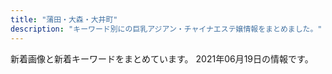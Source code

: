 ```yaml
---
title: "蒲田・大森・大井町"
description: "キーワード別にの巨乳アジアン・チャイナエステ嬢情報をまとめました。"
---
```


新着画像と新着キーワードをまとめています。
2021年06月19日の情報です。

<DmmAffiliateIns />
<KeywordTable
  shops={
    [
    {
        "station": "JR\u84b2\u7530\u99c5\u6771\u53e3",
        "img_links": [
            "http://www.e-uluru.info/images/upload/thumb/24e3367119cd81d4.jpg",
            "http://www.e-uluru.info/images/index_12.png",
            "http://www.e-uluru.info/images/upload/thumb/12cb1bdfa779a5e6.jpg",
            "http://www.e-uluru.info/images/upload/5dcabd8808e86a8c.jpg",
            "http://www.e-uluru.info/images/info_08.png",
            "http://www.e-uluru.info/girl/012.jpg",
            "http://www.e-uluru.info/images/upload/thumb/ebc831946fdc3143.jpg",
            "http://www.e-uluru.info/images/upload/a42cde1d7d7ca5c0.jpg",
            "http://www.e-uluru.info/images/upload/b71e9dc3cfa0f9b4.jpg",
            "http://www.e-uluru.info/images/upload/thumb/a944203deb9da4de.jpg",
            "http://www.e-uluru.info/images/upload/thumb/8ee8987b2165d4fc.jpg",
            "http://www.e-uluru.info/girl/034.jpg",
            "http://www.e-uluru.info/images/upload/thumb/db7023b92ef16bbc.jpg",
            "http://www.e-uluru.info/girl/018.jpg",
            "http://www.e-uluru.info/images/upload/thumb/f436fca81b34a90a.jpg",
            "http://www.e-uluru.info/images/upload/db7023b92ef16bbc.jpg",
            "http://www.e-uluru.info/images/upload/thumb/2e83ce7f87e28c10.jpg",
            "http://www.e-uluru.info/images/upload/24e3367119cd81d4.jpg",
            "http://www.e-uluru.info/images/index_04.png",
            "http://www.e-uluru.info/images/index_11.png",
            "http://www.e-uluru.info/images/upload/thumb/539dd2297c44dec2.jpg",
            "http://www.e-uluru.info/images/index_13.png",
            "http://www.e-uluru.info/images/upload/thumb/a42cde1d7d7ca5c0.jpg",
            "http://www.e-uluru.info/girl/024.jpg",
            "http://www.e-uluru.info/images/upload/thumb/d4a6c5a9e3801cc7.jpg",
            "http://www.e-uluru.info/images/upload/thumb/08e930d29f9d5b3e.jpg",
            "http://www.e-uluru.info/images/upload/ad830a43974bad03.jpg",
            "http://www.e-uluru.info/girl/020.jpg",
            "http://www.e-uluru.info/girl/014.jpg",
            "http://www.e-uluru.info/images/index_06.png",
            "http://www.e-uluru.info/images/upload/e8b0d029c217c7cc.jpg",
            "http://www.e-uluru.info/images/upload/thumb/056ff3de81fe9024.jpg",
            "http://www.e-uluru.info/images/upload/thumb/2951922eff997d84.jpg",
            "http://www.e-uluru.info/images/r02.jpg",
            "http://www.e-uluru.info/images/rec_09.png",
            "http://www.e-uluru.info/girl/06.jpg",
            "http://www.e-uluru.info/images/upload/ebc831946fdc3143.jpg",
            "http://www.e-uluru.info/images/upload/d33358c73f674e0d.jpg",
            "http://www.e-uluru.info/images/pro.jpg",
            "http://www.e-uluru.info/images/upload/thumb/1ddb0f728d864feb.jpg",
            "http://www.e-uluru.info/images/index_05.png",
            "http://www.e-uluru.info/images/upload/98ac232614327354.jpg",
            "http://www.e-uluru.info/girl/031.jpg",
            "http://www.e-uluru.info/s/images/icon_info.png",
            "http://www.e-uluru.info/images/upload/1ddb0f728d864feb.jpg",
            "http://www.e-uluru.info/images/upload/thumb/b71e9dc3cfa0f9b4.jpg",
            "http://www.e-uluru.info/images/index_08.png",
            "http://www.e-uluru.info/s/images/icon_tel.png",
            "http://www.e-uluru.info/images/index_07.png",
            "http://www.e-uluru.info/images/upload/a86dfeb81b8ab370.jpg",
            "http://www.e-uluru.info/girl/016.jpg",
            "http://www.e-uluru.info/images/upload/a944203deb9da4de.jpg",
            "http://www.e-uluru.info/images/info01.png",
            "http://www.e-uluru.info/images/upload/8ee8987b2165d4fc.jpg",
            "http://www.e-uluru.info/images/upload/thumb/03b615dbd4a8d4e4.jpg",
            "http://www.e-uluru.info/images/upload/30e7a9b6a2619196.jpg",
            "http://www.e-uluru.info/girl/015.jpg",
            "http://www.e-uluru.info/images/upload/539dd2297c44dec2.jpg",
            "http://www.e-uluru.info/i/girl/013.jpg",
            "http://www.e-uluru.info/images/upload/9e6373c225b7bc51.jpg",
            "http://www.e-uluru.info/girl/032.jpg",
            "http://www.e-uluru.info/s/images/icon_top.png",
            "http://www.e-uluru.info/images/index_02.png",
            "http://www.e-uluru.info/images/upload/12cb1bdfa779a5e6.jpg",
            "http://www.e-uluru.info/images/rec_08.png",
            "http://www.e-uluru.info/images/upload/b5241af23f911574.jpg",
            "http://www.e-uluru.info/images/upload/thumb/90eec703fb0861db.jpg",
            "http://www.e-uluru.info/images/upload/d4a6c5a9e3801cc7.jpg",
            "http://www.e-uluru.info/s/girl/01.jpg",
            "http://www.e-uluru.info/s/images/icon_covergirl.png",
            "http://www.e-uluru.info/s/images/icon_staff.png",
            "http://www.e-uluru.info/images/staff_08.png",
            "http://www.e-uluru.info/images/r03.jpg",
            "http://www.e-uluru.info/images/upload/90eec703fb0861db.jpg",
            "http://www.e-uluru.info/girl/07.jpg",
            "http://www.e-uluru.info/images/upload/71169c7f826021d0.jpg",
            "http://www.e-uluru.info/images/upload/thumb/2d668ea61cdabce4.jpg",
            "http://www.e-uluru.info/images/sys_08.png",
            "http://www.e-uluru.info/images/upload/03b615dbd4a8d4e4.jpg",
            "http://www.e-uluru.info/images/upload/thumb/d33358c73f674e0d.jpg",
            "http://www.e-uluru.info/images/upload/056ff3de81fe9024.jpg",
            "http://www.e-uluru.info/images/upload/2951922eff997d84.jpg",
            "http://www.e-uluru.info/images/upload/thumb/adc24ea0648493e2.jpg",
            "http://www.e-uluru.info/images/upload/thumb/ad830a43974bad03.jpg",
            "http://www.e-uluru.info/images/upload/thumb/9e6373c225b7bc51.jpg",
            "http://www.e-uluru.info/images/index_01.png",
            "http://www.e-uluru.info/images/upload/thumb/71169c7f826021d0.jpg",
            "http://www.e-uluru.info/girl/019.jpg",
            "http://www.e-uluru.info/images/r05.jpg",
            "http://www.e-uluru.info/images/upload/7dfd54521df00187.jpg",
            "http://www.e-uluru.info/images/upload/thumb/5dcabd8808e86a8c.jpg",
            "http://www.e-uluru.info/images/upload/thumb/7dfd54521df00187.jpg",
            "http://www.e-uluru.info/girl/013.jpg",
            "http://www.e-uluru.info/images/upload/thumb/f642dd084fb225c9.jpg",
            "http://www.e-uluru.info/images/index_03.png",
            "http://www.e-uluru.info/girl/030.jpg",
            "http://www.e-uluru.info/images/r01.jpg",
            "http://www.e-uluru.info/girl/033.jpg",
            "http://www.e-uluru.info/images/upload/adc24ea0648493e2.jpg",
            "http://www.e-uluru.info/images/upload/thumb/6f79d09c6041afd7.jpg",
            "http://www.e-uluru.info/girl/021.jpg",
            "http://www.e-uluru.info/images/upload/2e83ce7f87e28c10.jpg",
            "http://www.e-uluru.info/girl/01.jpg",
            "http://www.e-uluru.info/images/upload/thumb/98ac232614327354.jpg",
            "http://www.e-uluru.info/images/upload/thumb/30e7a9b6a2619196.jpg",
            "http://www.e-uluru.info/images/upload/f642dd084fb225c9.jpg",
            "http://www.e-uluru.info/images/upload/6f79d09c6041afd7.jpg",
            "http://www.e-uluru.info/images/upload/thumb/e8b0d029c217c7cc.jpg",
            "http://www.e-uluru.info/images/upload/thumb/7a73ef7475560f16.jpg",
            "http://www.e-uluru.info/girl/028.jpg",
            "http://www.e-uluru.info/images/upload/f436fca81b34a90a.jpg",
            "http://www.e-uluru.info/s/images/icon_topics.png",
            "http://www.e-uluru.info/images/upload/7a73ef7475560f16.jpg",
            "http://www.e-uluru.info/images/upload/thumb/b5241af23f911574.jpg",
            "http://www.e-uluru.info/images/upload/thumb/a86dfeb81b8ab370.jpg",
            "http://www.e-uluru.info/images/upload/08e930d29f9d5b3e.jpg"
        ],
        "name": "\u7f8e\u7409\u7409",
        "url": "http://www.e-uluru.info/",
        "keywords": {
            "C": 13,
            "F": 1,
            "D": 34,
            "86": 17,
            "E": 12,
            "85": 25,
            "83": 2,
            "88": 5,
            "87": 9
        }
    },
    {
        "name": "\u5922\u306e\u90e8\u5c4b",
        "keywords": {
            "88": 1,
            "C": 1,
            "89": 1,
            "86": 3,
            "D": 4
        },
        "station": "JR\u5927\u68ee\u99c5\u897f\u53e3",
        "img_links": [
            "http://www.sh-himenoyw.work/templets/default/picture/top01.png",
            "http://www.sh-himenoyw.work/uploads/210420/1-210420110353610.jpg",
            "http://www.sh-himenoyw.work/templets/default/picture/sys1.jpg",
            "http://www.sh-himenoyw.work/templets/default/picture/tit5.jpg",
            "http://www.sh-himenoyw.work/templets/default/picture/top02.png",
            "http://www.sh-himenoyw.work/uploads/210503/1-210503130024241.jpg",
            "http://www.sh-himenoyw.work/templets/default/picture/stal.png",
            "http://www.sh-himenoyw.work/templets/default/picture/tit4.jpg",
            "http://www.sh-himenoyw.work/{dede:global.cfg_templets_skin/}/picture/cg01.jpg",
            "http://www.sh-himenoyw.work/uploads/210401/1-210401093342544.jpg",
            "http://www.sh-himenoyw.work/{dede:global.cfg_templets_skin/}/picture/cg02.jpg",
            "http://www.sh-himenoyw.work/templets/default/picture/tit3.jpg",
            "http://www.sh-himenoyw.work/uploads/210410/1-2104101012452G.jpg",
            "http://www.sh-himenoyw.work/templets/default/picture/top03.png",
            "http://www.sh-himenoyw.work/templets/default/picture/tit1.jpg",
            "http://www.sh-himenoyw.work/templets/default/picture/tit2.jpg",
            "http://www.sh-himenoyw.work/templets/default/picture/no.png",
            "http://www.sh-himenoyw.work/templets/default/picture/footer.png",
            "http://www.sh-himenoyw.work/uploads/210505/1-210505091435528.jpg"
        ],
        "url": "http://www.sh-himenoyw.work/"
    },
    {
        "name": "\u30b9\u30de\u30a4\u30eb",
        "img_links": [
            "http://sh-sumairu.work/templets/default/pc/picture/s_staff.png",
            "http://sh-sumairu.work/uploads/181114/1-1Q11412563D55.jpg",
            "http://sh-sumairu.work/uploads/180612/1-1P6121601061c.jpg",
            "http://sh-sumairu.work/uploads/171031/1-1G0311G505933.jpg",
            "http://sh-sumairu.work/templets/default/pc/picture/s_news.png",
            "http://sh-sumairu.work/uploads/171031/1-1G0311G344914.jpg",
            "http://sh-sumairu.work/uploads/200821/1-200R10ZQ14K.jpg",
            "http://sh-sumairu.work/uploads/allimg/180612/1-1P612160305350.jpg",
            "http://sh-sumairu.work/templets/default/pc/picture/s_pick.png",
            "http://sh-sumairu.work/templets/default/pc/picture/face.png",
            "http://sh-sumairu.work/uploads/171031/1-1G0311G556445.jpg",
            "http://sh-sumairu.work/uploads/210402/1-2104021255412R.jpg",
            "http://sh-sumairu.work/uploads/191211/1-191211140S1194.jpg",
            "http://sh-sumairu.work/uploads/171031/1-1G0311G4095M.jpg",
            "http://sh-sumairu.work/uploads/181128/1-1Q12Q62QK29.jpg",
            "http://sh-sumairu.work/templets/default/pc/picture/end1.jpg",
            "http://sh-sumairu.work/uploads/180612/1-1P612160029349.jpg",
            "http://sh-sumairu.work/uploads/191022/1-191022133S3B2.jpg",
            "http://sh-sumairu.work/uploads/171031/1-1G0311G531445.jpg",
            "http://sh-sumairu.work/uploads/181114/1-1Q114124Z0411.jpg",
            "http://sh-sumairu.work/templets/default/pc/picture/staffs.png",
            "http://sh-sumairu.work/uploads/210119/1-2101191H10H45.jpg",
            "http://sh-sumairu.work/uploads/191211/1-191211140J3640.jpg",
            "http://sh-sumairu.work/uploads/180227/1-1P22G40S5448.jpg"
        ],
        "url": "http://sh-sumairu.work/",
        "station": "JR\u5927\u68ee\u99c5\u6771\u53e3",
        "keywords": {}
    },
    {
        "img_links": [
            "http://www.floweresthe.com/upload/girl/img02/img1_0009.jpg",
            "http://www.floweresthe.com/img/r4.jpg",
            "http://www.floweresthe.com/upload/girl/img04/img1_0010.jpg",
            "http://www.floweresthe.com/upload/girl/img_list01/img_list_0008.jpg",
            "http://www.floweresthe.com/img/interior.png",
            "http://www.floweresthe.com/upload/girl/img02/img1_0011.jpg",
            "http://www.floweresthe.com/upload/girl/img02/img1_0007.jpg",
            "http://www.floweresthe.com/upload/girl/img01/img1_0003.jpg",
            "http://www.floweresthe.com/upload/board/img_1620284948.jpg",
            "http://www.floweresthe.com/upload/girl/img_list01/img_list_0005.jpg",
            "http://www.floweresthe.com/upload/girl/img04/img1_0007.jpg",
            "http://www.floweresthe.com/img/r1.jpg",
            "http://www.floweresthe.com/upload/girl/img01/img1_0009.jpg",
            "http://www.floweresthe.com/upload/girl/img04/img1_0009.jpg",
            "http://www.floweresthe.com/upload/girl/img04/img1_0005.jpg",
            "http://www.floweresthe.com/img/main_top.jpg",
            "http://www.floweresthe.com/upload/girl/img04/img1_0011.jpg",
            "http://www.floweresthe.com/upload/girl/img02/img1_0005.jpg",
            "http://www.floweresthe.com/img/tit_photo.jpg",
            "http://www.floweresthe.com/upload/girl/img04/img1_0006.jpg",
            "http://www.floweresthe.com/upload/girl/img01/img1_0008.jpg",
            "http://www.floweresthe.com/img/tit_profile.jpg",
            "http://www.floweresthe.com/upload/board/img_1551414651.jpg",
            "http://www.floweresthe.com/upload/girl/img_list01/img_list_0007.jpg",
            "http://www.floweresthe.com/img/memu.jpg",
            "http://www.floweresthe.com/upload/girl/img_list01/img_list_0009.jpg",
            "http://www.floweresthe.com/img/sys2.jpg",
            "http://www.floweresthe.com/upload/girl/img_list01/img_list_0011.jpg",
            "http://www.floweresthe.com/upload/girl/img_list01/img_list_0006.jpg",
            "http://www.floweresthe.com/img/sys1.jpg",
            "http://www.floweresthe.com/upload/girl/img_list01/img_list_0001.jpg",
            "http://www.floweresthe.com/upload/girl/img02/img1_0004.jpg",
            "http://www.floweresthe.com/upload/girl/img01/img1_0001.jpg",
            "http://www.floweresthe.com/upload/girl/img02/img1_0008.jpg",
            "http://www.floweresthe.com/img/tit_girls.jpg",
            "http://www.floweresthe.com/upload/girl/img01/img2_0006.jpg",
            "http://www.floweresthe.com/upload/girl/img_list01/img_list_0010.jpg",
            "http://www.floweresthe.com/upload/board/img_1570430028.jpg",
            "http://www.floweresthe.com/upload/girl/img_list01/img_list_0004.jpg",
            "http://www.floweresthe.com/upload/girl/img02/img1_0003.jpg",
            "http://www.floweresthe.com/upload/girl/img01/img1_0004.jpg",
            "http://www.floweresthe.com/upload/girl/img02/img1_0006.jpg",
            "http://www.floweresthe.com/upload/board/img_1617937698.jpg",
            "http://www.floweresthe.com/upload/girl/img01/img1_0007.jpg",
            "http://www.floweresthe.com/upload/girl/img01/img1_0005.jpg",
            "http://www.floweresthe.com/img/r3.jpg",
            "http://www.floweresthe.com/upload/girl/img01/img1_0010.jpg",
            "http://www.floweresthe.com/upload/girl/img01/img1_0006.jpg",
            "http://www.floweresthe.com/img/r2.jpg",
            "http://www.floweresthe.com/upload/girl/img02/img1_0001.jpg",
            "http://www.floweresthe.com/img/bottom.jpg",
            "http://www.floweresthe.com/upload/girl/img01/img1_0011.jpg",
            "http://www.floweresthe.com/upload/girl/img04/img1_0001.jpg",
            "http://www.floweresthe.com/upload/girl/img04/img1_0004.jpg",
            "http://www.floweresthe.com/upload/girl/img_list01/img_list_0003.jpg",
            "http://www.floweresthe.com/img/lineyoko.jpg",
            "http://www.floweresthe.com/upload/girl/img04/img1_0008.jpg",
            "http://www.floweresthe.com/upload/girl/img02/img1_0010.jpg",
            "http://www.floweresthe.com/upload/board/img_1552291455.jpg",
            "http://www.floweresthe.com/upload/board/img_1599194180.jpg",
            "http://www.floweresthe.com/upload/girl/img04/img1_0003.jpg"
        ],
        "name": "Flower\u30fb\u30d5\u30e9\u30ef\u30fc",
        "keywords": {
            "85": 12,
            "86": 23,
            "87": 39,
            "C": 49,
            "D": 31
        },
        "station": "JR\u84b2\u7530\u99c5\u6771\u53e3",
        "url": "http://www.floweresthe.com/"
    },
    {
        "url": "http://syarumu.net",
        "keywords": {},
        "station": "JR\u84b2\u7530\u99c5\u6771\u53e3",
        "name": "\u30b7\u30e3\u30eb\u30e0",
        "img_links": [
            "http://syarumu.net/up/uploads/20190720013113erika.jpg",
            "http://syarumu.net/up/uploads/20190525003732risa.jpg",
            "http://syarumu.net/up/newsimg/20180519143336risa1.jpg",
            "http://syarumu.net/up/uploads/20190903230049natumi2.jpg",
            "http://syarumu.net/up/newsimg/20180519150354kanaa.jpg",
            "http://syarumu.net/up/uploads/20190525003719risa1.jpg",
            "http://syarumu.net/up/uploads/20171119193048nana4.jpg",
            "http://syarumu.net/images/info.png",
            "http://syarumu.net/up/uploads/20170106012055kira3.jpg",
            "http://syarumu.net/up/uploads/20160812161741aiko.jpg",
            "http://syarumu.net/up/uploads/20170108170417kira4.jpg",
            "http://syarumu.net/up/uploads/2017101023014120170519212939eri1.jpg",
            "http://syarumu.net/up/uploads/20201008205617r.jpg",
            "http://syarumu.net/images/qj.jpg",
            "http://syarumu.net/up/uploads/20190522203018saori1.jpg",
            "http://syarumu.net/up/uploads/20190903230049natumi.jpg",
            "http://syarumu.net/up/uploads/20180802213619serina1.jpg",
            "http://syarumu.net/up/uploads/20180802213607serina.jpg",
            "http://syarumu.net/up/uploads/20190426134932sumire.jpg",
            "http://syarumu.net/up/uploads/20170406223535mao.jpg",
            "http://syarumu.net/up/uploads/20190912225334hina2.jpg",
            "http://syarumu.net/up/uploads/20190912225320hina.jpg",
            "http://syarumu.net/up/newsimg/201707272103202.jpg",
            "http://syarumu.net/up/uploads/20171001173455haruka.jpg",
            "http://syarumu.net/up/uploads/20160812161757aiko4.jpg",
            "http://syarumu.net/up/uploads/20180802213555serina2.jpg",
            "http://syarumu.net/up/newsimg/20171016204113mayumi1.jpg",
            "http://syarumu.net/images/qr.jpg",
            "http://syarumu.net/images/tel.jpg",
            "http://syarumu.net/up/uploads/20190813233629mirai2.jpg",
            "http://syarumu.net/up/uploads/20190516212007k2.jpg",
            "http://syarumu.net/up/uploads/20190301204316ayako.jpg",
            "http://syarumu.net/up/uploads/20190426134943sumire1.jpg",
            "http://syarumu.net/up/uploads/20190912225327hina1.jpg",
            "http://syarumu.net/up/uploads/20190819221937moe.jpg",
            "http://syarumu.net/up/uploads/20171016204051mayumi1.jpg",
            "http://syarumu.net/up/uploads/20191121214351yua.jpg",
            "http://syarumu.net/up/uploads/20181204215307yurika.jpg",
            "http://syarumu.net/up/uploads/20171016204051mayumi.jpg",
            "http://syarumu.net/up/uploads/20160812161809aiko5.jpg",
            "http://syarumu.net/up/uploads/2020062222282211.jpg",
            "http://syarumu.net/up/uploads/20190516211959k1.jpg",
            "http://syarumu.net/up/uploads/20171119193015nana3.jpg",
            "http://syarumu.net/up/uploads/20160813224746kasumi.jpg",
            "http://syarumu.net/up/uploads/20191028120109pre.jpg",
            "http://syarumu.net/up/uploads/20190714114509image.jpeg",
            "http://syarumu.net/up/uploads/20190301204324ayako1.jpg",
            "http://syarumu.net/up/uploads/20171016204051mayumi2.jpg",
            "http://syarumu.net/up/uploads/20190522203024saori2.jpg",
            "http://syarumu.net/up/uploads/20180802213749ai.jpg",
            "http://syarumu.net/up/uploads/20161219214103hitomi1.jpg",
            "http://syarumu.net/up/newsimg/20170406223636mao.jpg",
            "http://syarumu.net/up/uploads/20191121214442AXKE6657.jpg",
            "http://syarumu.net/up/uploads/20200728221316kan.jpg",
            "http://syarumu.net/up/uploads/20200728221353kana.jpg",
            "http://syarumu.net/up/uploads/202006222228319.jpg",
            "http://syarumu.net/images/price.jpg",
            "http://syarumu.net/up/uploads/20160811191905hitomi.jpg"
        ]
    },
    {
        "img_links": [
            "http://heal-msg.com/images/s_staff.png",
            "http://heal-msg.com/staff/yuyu/01.jpg",
            "http://heal-msg.com/staff/yuri/01.jpg",
            "http://heal-msg.com/images/staff_bj3.jpg",
            "http://heal-msg.com/staff/yuki/01.jpg",
            "http://heal-msg.com/images/top.jpg",
            "http://heal-msg.com/staff/ruru/01.jpg",
            "http://heal-msg.com/staff/rio/02.jpg",
            "http://heal-msg.com/images/staff0.jpg",
            "http://heal-msg.com/images/s_news.png",
            "http://heal-msg.com/staff/rin/01.jpg",
            "http://heal-msg.com/images/kanban.jpg",
            "http://heal-msg.com/images/news_bj3.jpg",
            "http://heal-msg.com/staff/rio/01.jpg",
            "http://heal-msg.com/images/s_link.png"
        ],
        "name": "Sweet Time",
        "station": "JR\u5927\u68ee\u99c5\u6771\u53e3",
        "url": "http://heal-msg.com/",
        "keywords": {}
    },
    {
        "img_links": [],
        "keywords": {},
        "url": "http://rin-rinpa.info/",
        "name": "\u3064\u307c\u307f",
        "station": "JR\u5927\u4e95\u753a\u99c5\u4e2d\u592e\u53e3"
    },
    {
        "name": "\u30ad\u30e9\u30ad\u30e9",
        "img_links": [
            "http://kira-kira.work/images/3.jpg",
            "http://kira-kira.work/images/int1.jpg",
            "http://kira-kira.work/images/sys3.png",
            "http://kira-kira.work/images/4.jpg",
            "http://kira-kira.work/img/risa1.jpg",
            "http://kira-kira.work/images/interior_t.jpg",
            "http://kira-kira.work/images/tg.jpg",
            "http://kira-kira.work/img/yuyu1.jpg",
            "http://kira-kira.work/img/rumi2.jpg",
            "http://kira-kira.work/staff/yuri.jpg",
            "http://kira-kira.work/img/rumi3.jpg",
            "http://kira-kira.work/images/11.jpg",
            "http://kira-kira.work/staff/aki.jpg",
            "http://kira-kira.work/images/staff_t.jpg",
            "http://kira-kira.work/img/rumi1.jpg",
            "http://kira-kira.work/images/9.jpg",
            "http://kira-kira.work/images/headline.jpg",
            "http://kira-kira.work/images/sys1.jpg",
            "http://kira-kira.work/images/6.jpg",
            "http://kira-kira.work/staff/ai.jpg",
            "http://kira-kira.work/staff/risa.jpg",
            "http://kira-kira.work/staff/rina.jpg",
            "http://kira-kira.work/images/2.jpg",
            "http://kira-kira.work/img/yuri1.jpg",
            "http://kira-kira.work/img/aki1.jpg",
            "http://kira-kira.work/images/7.jpg",
            "http://kira-kira.work/images/10.jpg",
            "http://kira-kira.work/images/8.jpg",
            "http://kira-kira.work/staff/rumi.jpg",
            "http://kira-kira.work/staff/yumi.jpg",
            "http://kira-kira.work/images/int2.png",
            "http://kira-kira.work/images/rec1.jpg",
            "http://kira-kira.work/img/yumi1.jpg",
            "http://kira-kira.work/images/rec2.jpg",
            "http://kira-kira.work/img/ai1.jpg",
            "http://kira-kira.work/images/5.jpg",
            "http://kira-kira.work/images/sys2.jpg",
            "http://kira-kira.work/images/head.jpg",
            "http://kira-kira.work/img/neko1.jpg",
            "http://kira-kira.work/staff/yuyu.jpg",
            "http://kira-kira.work/img/nana1.jpg",
            "http://kira-kira.work/img/rina1.jpg",
            "http://kira-kira.work/images/news.jpg",
            "http://kira-kira.work/images/mobile.jpg"
        ],
        "keywords": {},
        "url": "http://kira-kira.work/",
        "station": "JR\u84b2\u7530\u99c5\u6771\u53e3"
    },
    {
        "url": "http://www.healing-ai.net/",
        "name": "\u30d2\u30fc\u30ea\u30f3\u30b0\u611b",
        "keywords": {
            "83": 6,
            "H": 3,
            "90": 2,
            "98": 2,
            "\u80f8": 1,
            "F": 4,
            "84": 2,
            "96": 3,
            "D": 4,
            "C": 11,
            "88": 2,
            "\u30bb\u30af\u30b7\u30fc": 2,
            "82": 6,
            "80": 3,
            "85": 7
        },
        "img_links": [
            "http://www.healing-ai.net/images/top2.png",
            "https://www.a-side.com/ad/koko/include/banner/koko_200x40.png",
            "http://eskk.healing-ai.net/uploads/2019/12/3.jpg",
            "http://www.healing-ai.net/images/icon_new.png",
            "http://eskk.healing-ai.net/uploads/2019/11/koko.jpg",
            "http://www.healing-ai.net/images/img_mainvisual_02.png",
            "http://eskk.healing-ai.net/uploads/2019/05/mika.jpg",
            "http://eskk.healing-ai.net/uploads/2019/05/nana3.jpg",
            "http://www.healing-ai.net/images/img_mainvisual_03.png",
            "http://eskk.healing-ai.net/uploads/2019/12/2-1.jpg",
            "http://eskk.healing-ai.net/uploads/2019/05/ai2-1.jpg",
            "http://eskk.healing-ai.net/uploads/2021/03/4.jpg",
            "http://eskk.healing-ai.net/uploads/2020/01/g3.jpg",
            "http://eskk.healing-ai.net/uploads/2020/01/g2.jpg",
            "http://www.healing-ai.net/images/img_mainvisual_01.png",
            "http://eskk.healing-ai.net/uploads/2019/07/1.jpg",
            "http://eskk.healing-ai.net/uploads/2020/12/g2.jpg",
            "http://eskk.healing-ai.net/uploads/2019/05/g4.jpg",
            "http://eskk.healing-ai.net/uploads/2020/01/g1.jpg",
            "http://eskk.healing-ai.net/uploads/2021/03/1.jpg",
            "http://eskk.healing-ai.net/uploads/2019/05/nana2.jpg",
            "http://eskk.healing-ai.net/uploads/2019/05/ai3.jpg",
            "http://eskk.healing-ai.net/uploads/2021/03/3.jpg",
            "http://eskk.healing-ai.net/uploads/2020/10/g1.jpg",
            "http://eskk.healing-ai.net/uploads/2019/07/2.jpg",
            "http://eskk.healing-ai.net/uploads/2020/12/g1.jpg",
            "http://eskk.healing-ai.net/uploads/2019/05/g3.jpg",
            "http://eskk.healing-ai.net/uploads/2021/03/2.jpg",
            "http://eskk.healing-ai.net/uploads/2019/06/g0.jpg",
            "http://www.healing-ai.net/images/bnr_reserve_01.jpg",
            "http://eskk.healing-ai.net/uploads/g8-1.jpg",
            "http://eskk.healing-ai.net/uploads/2019/12/1-1.jpg",
            "http://eskk.healing-ai.net/uploads/2019/07/3.jpg",
            "http://eskk.healing-ai.net/uploads/2019/05/ai1-1.jpg"
        ],
        "station": "JR\u84b2\u7530\u99c5\u6771\u53e3"
    },
    {
        "station": "JR\u5927\u4e95\u753a\u99c5\u4e2d\u592e\u897f\u53e3",
        "url": "http://mensbali.net/",
        "keywords": {
            "\u30bb\u30af\u30b7\u30fc": 3
        },
        "name": "Men\u2019sBali\uff5e\u30e1\u30f3\u30ba\u30d0\u30ea\uff5e",
        "img_links": [
            "http://mensbali.net/images/heading_news.jpg",
            "http://mensbali.net/images/st/ayu.jpg",
            "http://mensbali.net/images/st/moe3.jpg",
            "http://mensbali.net/images/st/yura.jpg",
            "http://mensbali.net/sp/image/head.jpg",
            "http://mensbali.net/images/st/st3.jpg",
            "http://mensbali.net/images/st/mai2.jpg",
            "http://mensbali.net/images/st/riri1.jpg",
            "http://mensbali.net/images/st/coco_1.jpg",
            "http://mensbali.net/images/top_newface.jpg",
            "http://mensbali.net/images/heading_new_staff.jpg",
            "http://mensbali.net/images/heading_bottom_staff.jpg",
            "http://mensbali.net/images/st/erika_2.jpg",
            "http://mensbali.net/images/st/moe2.jpg",
            "http://mensbali.net/images/st/moe1.jpg",
            "http://mensbali.net/images/st/saya_2.jpg",
            "http://mensbali.net/images/st/coco_3.jpg",
            "http://mensbali.net/images/st/erika_1.jpg",
            "http://mensbali.net/images/st/coco_2.jpg",
            "http://mensbali.net/images/side_interior.jpg",
            "http://mensbali.net/sp/image/head_slide.jpg",
            "http://mensbali.net/images/footer_bg.jpg",
            "http://mensbali.net/sp/image/head_slide3.jpg",
            "http://mensbali.net/images/st/momo.jpg",
            "http://mensbali.net/images/st/saya_3.jpg",
            "http://mensbali.net/images/top_newface3.jpg",
            "http://mensbali.net/images/st/sena.jpg",
            "https://menlog.net/link/menlog20040.jpg",
            "http://mensbali.net/images/st/erika_3.jpg",
            "http://mensbali.net/images/heading_pickup.jpg",
            "http://mensbali.net/images/side_mobile2.jpg",
            "http://mensbali.net/images/st/riri2.jpg",
            "http://mensbali.net/images/st/mana.jpg",
            "http://mensbali.net/images/st/yuki.jpg",
            "http://mensbali.net/images/top_desc.jpg",
            "http://mensbali.net/images/st/riri3.jpg",
            "http://mensbali.net/images/link/mens-esthe1.png",
            "http://mensbali.net/images/st/saya_1.jpg",
            "http://mensbali.net/images/st/kana.jpg",
            "http://mensbali.net/sp/image/head_slide2.jpg"
        ]
    },
    {
        "name": "\u3055\u3064\u304d",
        "img_links": [
            "http://e-satsuki.net/images/kiki1.jpg",
            "http://e-satsuki.net/images/update-tit.jpg",
            "http://e-satsuki.net/images/eri1.jpg",
            "http://e-satsuki.net/images/aya2.jpg",
            "http://e-satsuki.net/images/tit-staff.jpg",
            "http://e-satsuki.net/images/coyuki2.jpg",
            "http://e-satsuki.net/images/topp.jpg",
            "http://e-satsuki.net/images/kiki2.jpg",
            "http://e-satsuki.net/images/ss1.jpg",
            "http://e-satsuki.net/images/eri2.jpg",
            "http://e-satsuki.net/images/ss2.jpg",
            "http://e-satsuki.net/images/flash1.jpg",
            "http://e-satsuki.net/images/top.png",
            "http://e-satsuki.net/images/mobile-tit.jpg",
            "http://e-satsuki.net/images/coyuki1.jpg",
            "http://e-satsuki.net/images/manami1.jpg",
            "http://e-satsuki.net/images/aya1.jpg",
            "http://e-satsuki.net/images/manami2.jpg",
            "http://e-satsuki.net/images/flash3.jpg",
            "http://e-satsuki.net/images/new-tit.jpg",
            "http://e-satsuki.net/images/jieshao-tit.jpg",
            "http://e-satsuki.net/images/pick-tit.jpg",
            "http://e-satsuki.net/images/i-mobile.jpg",
            "http://e-satsuki.net/images/flash2.jpg"
        ],
        "url": "http://e-satsuki.net/",
        "station": "JR\u5927\u4e95\u753a\u99c5\u4e2d\u592e\u897f\u53e3",
        "keywords": {
            "C": 8
        }
    },
    {
        "url": "http://k-rlx.info/",
        "keywords": {
            "86": 1,
            "88": 3,
            "92": 1,
            "D": 2,
            "C": 4,
            "90": 1
        },
        "station": "JR\u5927\u68ee\u99c5\u6771\u53e3",
        "img_links": [
            "http://k-rlx.info/images/index_07.jpg",
            "http://k-rlx.info/images/01.jpg",
            "http://k-rlx.info/images/index_01.jpg",
            "http://k-rlx.info/images/index_10.jpg",
            "http://k-rlx.info/girls/00.jpg",
            "http://k-rlx.info/girls/05.jpg",
            "http://k-rlx.info/images/index_20.jpg",
            "http://k-rlx.info/images/index_03.jpg",
            "http://k-rlx.info/images/index_30.jpg",
            "http://k-rlx.info/images/index_24.jpg",
            "http://k-rlx.info/images/index_02.jpg",
            "http://k-rlx.info/images/index_22.jpg",
            "http://k-rlx.info/images/index_27.jpg",
            "http://k-rlx.info/images/info.jpg",
            "http://k-rlx.info/girls/03.jpg",
            "http://k-rlx.info/images/index_17.jpg",
            "http://k-rlx.info/images/index_13.jpg",
            "http://k-rlx.info/images/index_05.jpg",
            "http://k-rlx.info/images/03.jpg",
            "http://k-rlx.info/images/index_18.jpg",
            "http://k-rlx.info/images/index_09.jpg",
            "http://k-rlx.info/images/index_29.jpg",
            "http://k-rlx.info/images/rec_15.jpg",
            "http://k-rlx.info/images/index_25.jpg",
            "http://k-rlx.info/images/staff_15.jpg",
            "http://k-rlx.info/images/index_04.jpg",
            "http://k-rlx.info/images/index_16.jpg",
            "http://k-rlx.info/images/sub_28.jpg",
            "http://k-rlx.info/girls/07.jpg",
            "http://k-rlx.info/girls/01.jpg",
            "http://k-rlx.info/girls/04.jpg",
            "http://k-rlx.info/images/index_12.jpg",
            "http://k-rlx.info/girls/02.jpg",
            "http://k-rlx.info/images/index_06.jpg",
            "http://k-rlx.info/images/index_19.jpg",
            "http://k-rlx.info/images/index_08.jpg",
            "http://k-rlx.info/images/index_28.jpg",
            "http://k-rlx.info/images/info_15.jpg",
            "http://k-rlx.info/girls/08.jpg",
            "http://k-rlx.info/images/index_21.jpg",
            "http://k-rlx.info/images/index_26.jpg",
            "http://k-rlx.info/images/02.jpg",
            "http://k-rlx.info/images/rec.jpg"
        ],
        "name": "\u307e\u3054\u3053\u308d"
    },
    {
        "url": "http://relax-massage.biz/",
        "img_links": [
            "http://relax-massage.biz/images/bnr-campaign01.jpg",
            "http://relax-massage.biz/images/ttl-conceptt.png",
            "http://relax-massage.biz/images/bg-image-consept.png",
            "http://relax-massage.biz/images/ttl-qrf.png",
            "http://relax-massage.biz/images/ttl-pickup.png",
            "http://relax-massage.biz/images/ttl-therapist.png",
            "http://relax-massage.biz/images/img-linkt.jpg",
            "http://relax-massage.biz/images/ttl-pickupt.png",
            "http://relax-massage.biz/images/cg01.jpg",
            "http://relax-massage.biz/images/img-header-mainvisual01t.jpg",
            "http://relax-massage.biz/images/img-therapist.jpg",
            "http://relax-massage.biz/images/img-header-mainvisual01.jpg",
            "http://relax-massage.biz/images/ttl-qrt.png",
            "http://relax-massage.biz/images/cg06.jpg",
            "http://relax-massage.biz/images/ttl-concept.png",
            "http://relax-massage.biz/images/bnr-sp-campaign01.jpg",
            "http://relax-massage.biz/images/ttl-qr.png",
            "http://relax-massage.biz/images/ttl-link.png",
            "http://relax-massage.biz/images/qr.jpg",
            "http://relax-massage.biz/images/ttl-concept2.png",
            "http://relax-massage.biz/images/cg02.jpg",
            "http://relax-massage.biz/images/img-therapistt.jpg",
            "http://relax-massage.biz/images/cg03.jpg",
            "http://relax-massage.biz/images/img-link.jpg",
            "http://relax-massage.biz/images/acc1.jpg",
            "http://relax-massage.biz/images/bg-image-consept02.png",
            "http://relax-massage.biz/images/ttl-information.png",
            "http://relax-massage.biz/images/txt-header-storeinfo.png",
            "http://relax-massage.biz/images/ttl-informationt.png",
            "http://relax-massage.biz/images/acc.jpg",
            "http://relax-massage.biz/images/ttl-concept2t.png",
            "http://relax-massage.biz/images/txt-footer-copyright.png",
            "http://relax-massage.biz/images/txt-header-phonet.png",
            "http://relax-massage.biz/images/txt-header-phone.png"
        ],
        "station": "JR\u84b2\u7530\u99c5\u897f\u53e3",
        "name": "ONLY ONE",
        "keywords": {
            "C": 4,
            "E": 4,
            "D": 8
        }
    },
    {
        "keywords": {
            "87": 2,
            "C": 9,
            "D": 4,
            "85": 2
        },
        "url": "http://www.majo.esjp.info/",
        "name": "\u604b",
        "img_links": [
            "http://www.majo.esjp.info/images/slider/2.jpg",
            "http://www.majo.esjp.info/img/pickup.jpg",
            "http://www.majo.esjp.info/img/goback.jpg",
            "http://www.majo.esjp.info/files/005-02.jpg",
            "http://www.majo.esjp.info/files/003-02.jpg",
            "http://www.majo.esjp.info/img/ttl_info.png",
            "http://www.majo.esjp.info/img/btn_side_mobile.jpg",
            "http://www.majo.esjp.info/files/003.jpg",
            "http://www.majo.esjp.info/files/005.jpg",
            "http://www.majo.esjp.info/img/tel.png",
            "http://www.majo.esjp.info/images/slider/1.jpg",
            "http://www.majo.esjp.info/img/ttl_news.png",
            "http://www.majo.esjp.info/images/slider/3.jpg"
        ],
        "station": "JR\u84b2\u7530\u99c5\u897f\u53e3"
    },
    {
        "name": "Refine\u30fb\u30ea\u30d5\u30a1\u30a4\u30f3",
        "url": "http://es-refine.xyz/",
        "img_links": [
            "http://es-refine.xyz/images/tite-staff.jpg",
            "http://es-refine.xyz/images/a3.jpg",
            "http://es-refine.xyz/images/a1.jpg",
            "http://es-refine.xyz/images/r2.jpg",
            "http://es-refine.xyz/images/r3.jpg",
            "http://es-refine.xyz/images/g8.jpg",
            "http://es-refine.xyz/images/g02.jpg",
            "http://es-refine.xyz/images/tite-link.jpg",
            "http://es-refine.xyz/images/pickup_t.jpg",
            "http://es-refine.xyz/images/top.jpg",
            "http://es-refine.xyz/images/mobile.jpg",
            "http://es-refine.xyz/images/a5.jpg",
            "http://es-refine.xyz/images/g2.jpg",
            "http://es-refine.xyz/images/3.jpg",
            "http://es-refine.xyz/images/g7.jpg",
            "http://es-refine.xyz/images/4.jpg",
            "http://es-refine.xyz/images/end.png",
            "http://es-refine.xyz/images/a4.jpg",
            "http://es-refine.xyz/images/g6.jpg",
            "http://es-refine.xyz/images/a6.jpg",
            "http://es-refine.xyz/images/a2.jpg",
            "http://es-refine.xyz/images/g.jpg"
        ],
        "station": "JR\u5927\u68ee\u99c5\u6771\u53e3",
        "keywords": {
            "C": 12
        }
    },
    {
        "url": "http://diana.jeez.jp/",
        "keywords": {
            "\u4e73": 3,
            "F": 3
        },
        "img_links": [
            "http://diana.jeez.jp/images/girl-z1.jpg",
            "http://diana.jeez.jp/images/girl-z2.jpg",
            "http://diana.jeez.jp/public/20200211-132149-221.jpeg",
            "http://diana.jeez.jp/public/20190809-025651-969.jpeg",
            "http://diana.jeez.jp/public/20210521-094009-263.jpeg",
            "http://diana.jeez.jp/public/20191220-001603-640.jpeg",
            "http://diana.jeez.jp/public/20190710-152027-812.jpeg",
            "http://diana.jeez.jp/public/20190728-125640-302.jpeg",
            "http://diana.jeez.jp/public/20181111-190307-983.jpeg",
            "http://diana.jeez.jp/public/20190726-190619-915.jpeg",
            "http://diana.jeez.jp/public/20210607-091702-138.jpeg",
            "http://diana.jeez.jp/public/20190610-162055-294.jpeg",
            "http://diana.jeez.jp/public/20190610-160901-701.jpeg",
            "http://diana.jeez.jp/public/20181111-190416-494.jpeg",
            "http://diana.jeez.jp/public/20191109-124210-239.jpeg",
            "http://diana.jeez.jp/public/20200131-234023-209.jpeg",
            "http://diana.jeez.jp/public/20191210-122526-507.jpeg",
            "http://diana.jeez.jp/public/20210603-162953-243.jpeg",
            "http://diana.jeez.jp/public/20191224-032315-269.jpeg",
            "http://diana.jeez.jp/public/20180929-222629-193.jpeg",
            "http://diana.jeez.jp/public/20181111-190402-789.jpeg",
            "http://diana.jeez.jp/public/20200108-170159-924.jpeg",
            "http://diana.jeez.jp/public/20200103-105226-562.jpeg",
            "http://diana.jeez.jp/ueditor/php/upload/image/20190424/1556109007155859.jpg",
            "http://diana.jeez.jp/public/20181111-190250-481.jpeg",
            "http://diana.jeez.jp/public/20190613-175853-722.jpeg",
            "http://diana.jeez.jp/public/20190426-105139-740.jpg"
        ],
        "name": "\u30c0\u30a4\u30a2\u30ca\u30fbDIANA",
        "station": "JR\u84b2\u7530\u99c5\u897f\u53e3"
    },
    {
        "name": "\u6fc0\u5b89\u7f8e\u4eba",
        "img_links": [
            "http://bijin.este.work/s1.png",
            "http://bijin.este.work/2/uploadimg/1622985748.jpeg",
            "http://bijin.este.work/2/uploadimg/1621394415.jpeg",
            "http://bijin.este.work/2/uploadimg/1600148455.jpeg",
            "http://bijin.este.work/2/uploadimg/1621394318.jpeg",
            "http://bijin.este.work/news.jpg",
            "http://bijin.este.work/int1.png",
            "http://bijin.este.work/2/uploadimg/1621393124.jpeg",
            "http://bijin.este.work/sys2.jpg",
            "http://bijin.este.work/sys1.jpg",
            "http://bijin.este.work/staff_t.jpg",
            "http://bijin.este.work/2/uploadimg/1621394016.jpeg",
            "http://bijin.este.work/m.png",
            "http://bijin.este.work/head.jpg"
        ],
        "station": "JR\u84b2\u7530\u99c5\u5357\u53e3",
        "keywords": {
            "90": 1,
            "89": 2,
            "88": 2,
            "92": 1
        },
        "url": "http://bijin.este.work/"
    },
    {
        "station": "JR\u84b2\u7530\u99c5\u6771\u53e3",
        "keywords": {},
        "url": "http://koinohana.work/",
        "name": "\u30af\u30ed\u30fc\u30d0\u30fc",
        "img_links": [
            "http://koinohana.work/_src/36226864/img20170726111759249054.png",
            "http://koinohana.work/_src/36246043/1-1zh4152j12m.jpg",
            "http://koinohana.work/_src/36226841/sign-1.jpg",
            "http://koinohana.work/_src/36226848/sign-1.jpg",
            "http://koinohana.work/_src/36226820/1.png",
            "http://koinohana.work/_src/36226810/cam_20191016232507186.jpg",
            "http://koinohana.work/_src/36246044/1-1zh4152j12m.jpg",
            "http://koinohana.work/_src/36226857/img20170725223357156708.png",
            "http://koinohana.work/_src/36226828/img20170725121742291421.png",
            "http://koinohana.work/_src/36226814/2.png",
            "http://koinohana.work/_src/36226809/_x1m6343.jpg",
            "http://koinohana.work/_src/36226875/_dsf9378.jpg",
            "http://koinohana.work/_src/36226877/_dsf9383.jpg",
            "http://koinohana.work/_src/36226825/_dsf3390.jpg",
            "http://koinohana.work/_src/36226881/img20170726235401893025.png",
            "http://koinohana.work/_src/36226912/cam_20191016232507186.jpg",
            "http://koinohana.work/_src/36226822/5.png",
            "http://koinohana.work/_src/36226818/4.png",
            "http://koinohana.work/_src/36226808/img_2990.jpg",
            "http://koinohana.work/_src/36226816/3.png",
            "http://koinohana.work/_src/36226826/_dsf3394.jpg",
            "http://koinohana.work/_src/36226893/img_3017.jpg",
            "http://koinohana.work/_src/38032166/9768defd8834a0030b5a45ab7a03e1f.jpg",
            "http://koinohana.work/_src/36226894/img_2891.jpg",
            "http://koinohana.work/_src/36226885/sign.png",
            "http://koinohana.work/_src/36246047/1-1zh91451294d.jpg",
            "http://koinohana.work/_src/36246119/sign.png",
            "http://koinohana.work/_src/36226859/sign.png",
            "http://koinohana.work/_src/36226906/unnamed_20190718154717292.jpg",
            "http://koinohana.work/_src/36226869/img20170726235401893025.png",
            "http://koinohana.work/_src/36226827/_dsf3386.jpg",
            "http://koinohana.work/_src/36246048/1-1zh91451294d.jpg",
            "http://koinohana.work/_src/36226907/unnamed_20190718154717292.jpg",
            "http://koinohana.work/_src/36226812/top1.1.png",
            "http://koinohana.work/_src/36226831/news.png",
            "http://koinohana.work/_src/36226879/_dsf9385.jpg",
            "http://koinohana.work/_src/37023059/img20191113142809054841.png",
            "http://koinohana.work/_src/36226873/_dsf9382.jpg",
            "http://koinohana.work/_src/38032167/9768defd8834a0030b5a45ab7a03e1f.jpg"
        ]
    },
    {
        "img_links": [
            "http://heiwa-massage.work/img/mo.png",
            "http://heiwa-massage.work/sp/img/tel.jpg",
            "http://heiwa-massage.work/sp/img/time.jpg",
            "http://heiwa-massage.work/sp/img/info.jpg",
            "http://heiwa-massage.work/sp/img/s2.jpg",
            "http://heiwa-massage.work/img/s3.jpg",
            "http://heiwa-massage.work/sp/img/t-r.jpg",
            "http://heiwa-massage.work/sp/img/t-a.jpg",
            "http://heiwa-massage.work/sp/img/p1.jpg",
            "http://heiwa-massage.work/sp/img/s1.jpg",
            "http://heiwa-massage.work/sp/img/p2.jpg",
            "http://heiwa-massage.work/sp/img/sys.jpg",
            "http://heiwa-massage.work/sp/img/tit.jpg",
            "http://heiwa-massage.work/img/s1.jpg",
            "http://heiwa-massage.work/sp/img/acc.jpg",
            "http://heiwa-massage.work/img/s2.jpg",
            "http://heiwa-massage.work/img/fla2.jpg",
            "http://heiwa-massage.work/sp/img/pc.jpg",
            "http://heiwa-massage.work/img/head.jpg",
            "http://heiwa-massage.work/sp/img/pic.jpg",
            "http://heiwa-massage.work/sp/img/t-s.jpg",
            "http://heiwa-massage.work/sp/img/botton.jpg",
            "http://heiwa-massage.work/sp/img/add.jpg",
            "http://heiwa-massage.work/img/acc.jpg",
            "http://heiwa-massage.work/sp/img/p3.jpg",
            "http://heiwa-massage.work/sp/img/t-t.jpg",
            "http://heiwa-massage.work/sp/img/s3.jpg",
            "http://heiwa-massage.work/img/sta1.jpg",
            "http://heiwa-massage.work/img/fla1.jpg",
            "http://heiwa-massage.work/img/st2.jpg",
            "http://heiwa-massage.work/img/nos.jpg",
            "http://heiwa-massage.work/img/botton.jpg",
            "http://heiwa-massage.work/img/st3.jpg",
            "http://heiwa-massage.work/img/st1.jpg",
            "http://heiwa-massage.work/img/fla3.jpg",
            "http://heiwa-massage.work/sp/img/t-o.jpg",
            "http://heiwa-massage.work/sp/img/cam.jpg",
            "http://heiwa-massage.work/img/sta2.jpg",
            "http://heiwa-massage.work/img/sta3.jpg"
        ],
        "keywords": {
            "87": 2,
            "E": 1,
            "D": 1,
            "86": 2,
            "88": 2,
            "C": 11
        },
        "name": "\u5e73\u548c",
        "station": "\u5e73\u548c\u5cf6\u99c5\u897f\u53e3",
        "url": "http://heiwa-massage.work/"
    },
    {
        "name": "Only One",
        "img_links": [
            "http://onlyone.jpn.vin/images/news.png",
            "http://onlyone.jpn.vin/photos/sites/58/2021/06/2021060504370680.jpg",
            "http://onlyone.jpn.vin/photos/sites/58/2020/06/2020062506024983.jpg",
            "http://onlyone.jpn.vin/photos/sites/58/2020/10/2020100207070197.jpg",
            "http://onlyone.jpn.vin/photos/sites/58/2020/06/202006250602509.jpg",
            "http://onlyone.jpn.vin/photos/sites/58/2020/06/2020062506024979.jpg",
            "http://onlyone.jpn.vin/photos/sites/58/2020/12/2020121505432512.jpg",
            "http://onlyone.jpn.vin/images/room2.jpg",
            "http://onlyone.jpn.vin/photos/sites/58/2020/10/202010300420109.jpg",
            "http://onlyone.jpn.vin/images/mobile.jpg",
            "http://onlyone.jpn.vin/images/room3.jpg",
            "http://onlyone.jpn.vin/images/room1.jpg",
            "http://onlyone.jpn.vin/images/s_link.png",
            "http://onlyone.jpn.vin/images/end.png",
            "http://onlyone.jpn.vin/photos/sites/58/2021/04/2021043002325878.jpg",
            "http://onlyone.jpn.vin/photos/sites/58/2020/06/202006250602504.jpg",
            "http://onlyone.jpn.vin/images/top.png",
            "http://onlyone.jpn.vin/images/nei_bj1.png",
            "http://onlyone.jpn.vin/images/s_staff.png",
            "http://onlyone.jpn.vin/photos/sites/58/2020/10/2020103004200463.jpg",
            "http://onlyone.jpn.vin/images/room5.jpg",
            "http://onlyone.jpn.vin/photos/sites/58/2020/09/2020092305431071.jpg"
        ],
        "url": "http://onlyone.jpn.vin/",
        "keywords": {
            "C": 1,
            "87": 1,
            "85": 3,
            "D": 9,
            "86": 6
        },
        "station": "JR\u5927\u4e95\u753a\u99c5"
    },
    {
        "name": "Princess",
        "station": "JR\u84b2\u7530\u99c5\u897f\u53e3",
        "keywords": {
            "D": 14,
            "88": 5,
            "91": 4,
            "86": 1,
            "85": 4
        },
        "url": "http://www.es-princess.com/",
        "img_links": [
            "http://www.es-princess.com/images/03.jpg",
            "http://www.es-princess.com/images/upload/thumb/18e6044b88e2d742.jpg",
            "http://www.es-princess.com/images/upload/thumb/99ff32906f064430.jpg",
            "http://www.es-princess.com/s/uploads/02a.jpg",
            "http://www.es-princess.com/images/upload/thumb/026f0a00a7ebcac9.jpg",
            "http://www.es-princess.com/s/uploads/04.jpg",
            "http://www.es-princess.com/images/upload/thumb/28d10c17ec4ef55b.jpg",
            "http://www.es-princess.com/images/upload/thumb/9081c49e0239e8dc.jpg",
            "http://www.es-princess.com/images/upload/thumb/380cd518ae78d99c.jpg",
            "http://www.es-princess.com/s/images/service_01.png",
            "http://www.es-princess.com/images/index_07.jpg",
            "http://www.es-princess.com/images/rec.jpg",
            "http://www.es-princess.com/images/upload/thumb/befa35bfd3fcc1cf.jpg",
            "http://www.es-princess.com/images/rec_13.jpg",
            "http://www.es-princess.com/s/images/t6.jpg",
            "http://www.es-princess.com/s/images/iphone.png",
            "http://www.es-princess.com/images/upload/thumb/977b6b56e17935b8.jpg",
            "http://www.es-princess.com/s/image/nav_topics.png",
            "http://www.es-princess.com/s/images/t8.jpg",
            "http://www.es-princess.com/images/upload/thumb/5a01d26b03ae3963.jpg",
            "http://www.es-princess.com/s/images/t4.jpg",
            "http://www.es-princess.com/images/index_04.jpg",
            "http://www.es-princess.com/images/upload/thumb/abb982c0ed8c784a.jpg",
            "http://www.es-princess.com/images/index_34.jpg",
            "http://www.es-princess.com/images/index_31.jpg",
            "http://www.es-princess.com/images/index_24.jpg",
            "http://www.es-princess.com/s/images/pc.png",
            "http://www.es-princess.com/s/images/slider/3.jpg",
            "http://www.es-princess.com/s/images/service_07.png",
            "http://www.es-princess.com/images/upload/thumb/af672e0eb7d28ee6.jpg",
            "http://www.es-princess.com/s/images/top_2.jpg",
            "http://www.es-princess.com/images/upload/thumb/d7645c329c045bbf.jpg",
            "http://www.es-princess.com/s/images/okubokomachi.jpg",
            "http://es-princess.com/images/index_06.jpg",
            "http://www.es-princess.com/images/info_13.jpg",
            "http://es-princess.com/images/index_07.jpg",
            "http://www.es-princess.com/images/upload/thumb/123b8dc1f8010cd7.jpg",
            "http://www.es-princess.com/images/upload/thumb/05aaf6a4110be4ac.jpg",
            "http://www.es-princess.com/s/images/slider/next.png",
            "http://www.es-princess.com/images/index_13.jpg",
            "http://www.es-princess.com/images/staff_13.jpg",
            "http://www.es-princess.com/images/upload/thumb/c9fd1fe34ca64bc2.png",
            "http://www.es-princess.com/images/index_28.jpg",
            "http://www.es-princess.com/girl/01.jpg",
            "http://www.es-princess.com/s/image/nav_cast.png",
            "http://www.es-princess.com/s/images/slider/2.jpg",
            "http://www.es-princess.com/images/index_15.jpg",
            "http://www.es-princess.com/images/upload/thumb/e5f6402b9bb3e639.jpeg",
            "http://www.es-princess.com/images/index_27.jpg",
            "http://www.es-princess.com/s/uploads/01.jpg",
            "http://www.es-princess.com/images/upload/thumb/7358bb17b522d506.jpg",
            "http://www.es-princess.com/images/upload/thumb/cc93f6d3b2f1a8dd.jpg",
            "http://www.es-princess.com/images/index_17.jpg",
            "http://www.es-princess.com/images/index_02.jpg",
            "http://www.es-princess.com/images/01.jpg",
            "http://www.es-princess.com/images/upload/thumb/1a80890acbd23f61.jpg",
            "http://www.es-princess.com/s/image/nav_hotel.png",
            "http://www.es-princess.com/images/upload/thumb/d0adbd6a55204cc6.jpg",
            "http://www.es-princess.com/s/images/t3.jpg",
            "http://www.es-princess.com/images/upload/thumb/199865d366667d99.jpg",
            "http://www.es-princess.com/images/upload/thumb/4caabf554de9febf.jpg",
            "http://www.es-princess.com/images/index_01.jpg",
            "http://www.es-princess.com/s/image/nav_sys.png",
            "http://www.es-princess.com/images/upload/thumb/570cec0ed7dbb299.jpg",
            "http://www.es-princess.com/s/images/tel.png",
            "http://www.es-princess.com/images/index_18.jpg",
            "http://www.es-princess.com/images/upload/thumb/b5e216c30766fe2c.jpg",
            "http://www.es-princess.com/s/images/t2.jpg",
            "http://www.es-princess.com/images/upload/thumb/fac24168ab90cc92.jpg",
            "http://www.es-princess.com/images/index_05.jpg",
            "http://www.es-princess.com/s/images/service_03.png",
            "http://www.es-princess.com/images/index_23.jpg",
            "http://www.es-princess.com/images/index_29.jpg",
            "http://www.es-princess.com/images/upload/thumb/0403172defd2aa75.jpg",
            "http://www.es-princess.com/s/images/t5.jpg",
            "http://www.es-princess.com/images/index_25.jpg",
            "http://www.es-princess.com/s/image/nav_manga.png",
            "http://www.es-princess.com/images/upload/thumb/b673f5c7b6c0c654.jpg",
            "http://www.es-princess.com/s/uploads/02.jpg",
            "http://www.es-princess.com/images/info.jpg",
            "http://www.es-princess.com/s/images/t7.jpg",
            "http://www.es-princess.com/images/upload/thumb/667df216753c34cf.jpg",
            "http://www.es-princess.com/images/index_35.jpg",
            "http://www.es-princess.com/images/upload/thumb/314d78dc282a338e.jpg",
            "http://www.es-princess.com/images/upload/thumb/c191f88ab8347247.jpg",
            "http://www.es-princess.com/images/index_19.jpg",
            "http://www.es-princess.com/s/images/slider/prev.png",
            "http://www.es-princess.com/images/index_06.jpg",
            "http://www.es-princess.com/images/upload/thumb/966442429a421ade.jpg",
            "http://www.es-princess.com/images/index_03.jpg",
            "http://www.es-princess.com/images/upload/thumb/5e0537ee102a37b1.jpg",
            "http://www.es-princess.com/images/02.jpg",
            "http://www.es-princess.com/images/upload/thumb/33b8e868c76e480e.jpg",
            "http://www.es-princess.com/images/upload/thumb/a77e3ba56953c62a.jpg",
            "http://www.es-princess.com/images/foot_34.jpg",
            "http://www.es-princess.com/images/index_36.jpg",
            "http://www.es-princess.com/images/upload/thumb/440836ac204e3ae6.jpg",
            "http://www.es-princess.com/images/upload/thumb/ba9e1b4477f15b72.jpg",
            "http://www.es-princess.com/images/upload/thumb/8daadfa86c3af0ee.jpg",
            "http://www.es-princess.com/s/image/nav_top.png",
            "http://www.es-princess.com/images/upload/thumb/4fbbf39dbb4b5671.jpeg",
            "http://www.es-princess.com/images/upload/thumb/34d0c1f12f3d1581.jpg",
            "http://www.es-princess.com/images/upload/thumb/a73cd0efe4586362.jpg",
            "http://www.es-princess.com/s/images/slider/1.jpg",
            "http://www.es-princess.com/s/images/t1.jpg",
            "http://www.es-princess.com/images/upload/thumb/140d1b4166940516.jpg",
            "http://www.es-princess.com/images/index_21.jpg"
        ]
    },
    {
        "station": "JR\u84b2\u7530\u99c5\u897f\u53e3",
        "img_links": [
            "http://es-kamata.xyz/images/ac1.jpg",
            "http://es-kamata.xyz/images/ac4.jpg",
            "http://es-kamata.xyz/images/qiu-1.jpg",
            "http://es-kamata.xyz/images/rq01.jpg",
            "http://es-kamata.xyz/images/ac3.jpg",
            "http://es-kamata.xyz/images/g0.jpg",
            "http://es-kamata.xyz/images/003.jpg",
            "http://es-kamata.xyz/images/002.jpg",
            "http://es-kamata.xyz/images/004.jpg",
            "http://es-kamata.xyz/images/g1.jpg",
            "http://es-kamata.xyz/images/001.jpg",
            "http://es-kamata.xyz/images/s1.jpg",
            "http://es-kamata.xyz/images/new_tit.jpg",
            "http://es-kamata.xyz/images/tel.jpg",
            "http://es-kamata.xyz/images/g3.jpg",
            "http://es-kamata.xyz/images/g8.jpg",
            "http://es-kamata.xyz/images/ac2.jpg",
            "http://es-kamata.xyz/images/rq03.jpg",
            "http://es-kamata.xyz/images/g2.jpg",
            "http://es-kamata.xyz/images/bottom.jpg",
            "http://es-kamata.xyz/images/g5.jpg",
            "http://es-kamata.xyz/images/ml.jpg",
            "http://es-kamata.xyz/images/ac5.jpg",
            "http://es-kamata.xyz/images/new_d.jpg",
            "http://es-kamata.xyz/images/tw.jpg",
            "http://es-kamata.xyz/images/nei_bt.jpg",
            "http://es-kamata.xyz/images/top_03.jpg",
            "http://es-kamata.xyz/images/g4.jpg"
        ],
        "url": "http://es-kamata.xyz/",
        "name": "\u82b1\u6c34\u6728",
        "keywords": {}
    },
    {
        "url": "https://love.ies.fun/",
        "img_links": [],
        "keywords": {},
        "station": "JR\u5927\u4e95\u753a\u99c5\u4e2d\u592e\u897f\u53e3",
        "name": "\u604b"
    },
    {
        "img_links": [],
        "url": "https://lucky.jpn.vin/",
        "name": "Lucky\uff5e\u30e9\u30c3\u30ad\u30fc",
        "station": "JR\u5927\u4e95\u753a\u99c5\u897f\u53e3",
        "keywords": {}
    },
    {
        "keywords": {},
        "name": "\u61a9",
        "url": "http://ikoi.xyz.mn/",
        "img_links": [],
        "station": "JR\u5927\u68ee\u99c5\u6771\u53e3"
    },
    {
        "img_links": [
            "http://www.hounoka.com/smart/corona-taisaku2.jpg",
            "http://www.hounoka.com/massage-de_88_31.jpg",
            "http://www.hounoka.com/smart/top-tab-returan.jpg",
            "http://www.hounoka.com/corona-taisaku2.jpg",
            "http://www.hounoka.com/smart/eri.jpg"
        ],
        "keywords": {},
        "name": "\u307b\u306e\u304b",
        "url": "http://www.hounoka.com/",
        "station": "JR\u5927\u4e95\u753a\u99c5"
    },
    {
        "keywords": {},
        "url": "http://es-kosumosu.com/",
        "name": "\u30d0\u30a4\u30aa\u30ec\u30c3\u30c8",
        "img_links": [
            "http://es-kosumosu.com/images/top_flash_01.jpg",
            "http://es-kosumosu.com/girl/4.jpg",
            "http://es-kosumosu.com/images/room/photo03.jpg",
            "http://es-kosumosu.com/images/room/photo04.jpg",
            "http://es-kosumosu.com/images/staff_mitashi.jpg",
            "http://es-kosumosu.com/girl/2.jpg",
            "http://es-kosumosu.com/images/room/photo01.jpg",
            "http://es-kosumosu.com/images/room/photo02.jpg",
            "http://es-kosumosu.com/images/room/photo05.jpg",
            "http://es-kosumosu.com/girl/3.jpg",
            "http://es-kosumosu.com/girl/1.jpg",
            "http://es-kosumosu.com/images/info.jpg",
            "http://es-kosumosu.com/girl/6.jpg",
            "http://es-kosumosu.com/girl/5.jpg",
            "http://es-kosumosu.com/images/system/sys01.jpg",
            "http://es-kosumosu.com/images/return.png"
        ],
        "station": "JR\u5927\u68ee\u99c5\u6771\u53e3"
    },
    {
        "station": "\u84b2\u7530\u99c5\u897f\u53e3",
        "img_links": [
            "http://iyashimori.info/up/uploads/2020062222115088.jpg",
            "http://iyashimori.info/img/topimg1.jpg",
            "http://iyashimori.info/img/50staff.jpg",
            "http://iyashimori.info/up/uploads/20200730210025e.jpg",
            "http://iyashimori.info/up/uploads/20201219182745say.jpg",
            "http://iyashimori.info/img/50price.jpg",
            "http://iyashimori.info/up/uploads/20210602204231ao.jpg",
            "http://iyashimori.info/up/uploads/202010142346103.jpg",
            "http://iyashimori.info/up/uploads/20210312180627hh.jpg",
            "http://iyashimori.info/up/uploads/20210429153132masako.jpg",
            "http://iyashimori.info/up/uploads/20200725171457y.jpg",
            "http://iyashimori.info/img/topimg3.jpg",
            "http://iyashimori.info/img/totop.png",
            "http://iyashimori.info/img/caution.png",
            "http://iyashimori.info/img/topimg2.jpg",
            "http://iyashimori.info/img/50qj.jpg",
            "http://iyashimori.info/up/uploads/20210529235150ena.jpg",
            "http://iyashimori.info/img/tel.png",
            "http://iyashimori.info/img/topimg.jpg",
            "http://iyashimori.info/up/uploads/20210210211620iii.jpg",
            "http://iyashimori.info/img/telephone.png",
            "http://iyashimori.info/up/uploads/20210416201635mmk.jpg",
            "http://iyashimori.info/up/uploads/20210204121304rin.jpg",
            "http://iyashimori.info/up/uploads/20210522230225ma.jpg",
            "http://iyashimori.info/up/uploads/20210602225604ha.jpg",
            "http://iyashimori.info/up/uploads/202105121726032.jpg",
            "http://iyashimori.info/img/price.jpg",
            "http://iyashimori.info/up/uploads/20200902223249ha.jpg",
            "http://iyashimori.info/img/qj.png"
        ],
        "name": "\u604b\u306e\u82b1",
        "keywords": {
            "E": 3,
            "F": 5,
            "\u80f8": 1
        },
        "url": "http://iyashimori.info/"
    },
    {
        "keywords": {
            "86": 11,
            "85": 4,
            "83": 4,
            "87": 6,
            "D": 29,
            "C": 17,
            "84": 4
        },
        "station": "JR\u84b2\u7530\u99c5\u897f\u53e3",
        "img_links": [
            "http://hana.ests.jp/images/themes/blue/s_ranking.png",
            "http://hana.ests.jp/photos/sites/38/2018/05/2018052410461655.jpg",
            "http://hana.ests.jp/images/room3.jpg",
            "http://hana.ests.jp/photos/sites/38/2019/11/2019111817153489.jpg",
            "http://hana.ests.jp/images/room2.jpg",
            "http://hana.ests.jp/images/themes/blue/no2.png",
            "http://hana.ests.jp/photos/sites/38/2021/04/2021040716243284.jpg",
            "http://hana.ests.jp/images/themes/blue/s_newface.png",
            "http://hana.ests.jp/images/room1.jpg",
            "http://hana.ests.jp/photos/sites/38/2019/04/2019040810452923.jpg",
            "http://hana.ests.jp/images/themes/blue/s_news.png",
            "http://hana.ests.jp/images/room4.jpg",
            "http://hana.ests.jp/images/themes/blue/s_pickup.png",
            "http://hana.ests.jp/photos/sites/38/2018/10/2018102212515098.jpg",
            "http://hana.ests.jp/images/themes/blue/no1.png",
            "http://hana.ests.jp/images/themes/blue/line.png",
            "http://hana.ests.jp/images/themes/blue/s_link.png",
            "http://hana.ests.jp/images/themes/blue/s_staff.png",
            "http://hana.ests.jp/images/themes/blue/r3.jpg",
            "http://hana.ests.jp/images/themes/blue/s_zysx.png",
            "http://hana.ests.jp/images/themes/blue/mobile.jpg",
            "http://hana.ests.jp/photos/sites/38/2020/12/2020120114093027.jpg",
            "http://hana.ests.jp/photos/sites/38/2018/10/2018102215070310.jpg",
            "http://hana.ests.jp/photos/sites/38/2018/12/2018122818061554.jpg"
        ],
        "name": "\u83ef\u30fb\u306f\u306a",
        "url": "http://hana.ests.jp/"
    },
    {
        "url": "http://www3.spa-omori.com/",
        "name": "\u30e1\u30eb\u30c6\u30a3\u30fc\u30b7\u30e5\u30ac\u30fc",
        "station": "JR\u5927\u4e95\u753a\u99c5\u4e2d\u592e\u53e3",
        "img_links": [
            "http://www3.spa-omori.com/static/upload/image/20210611/1623407019836444.png",
            "http://www3.spa-omori.com/94zc.com/img/news.jpg",
            "http://www3.spa-omori.com/static/upload/image/20210611/1623366058135364.jpg",
            "http://www3.spa-omori.com/static/upload/image/20210529/1622262930173677.png",
            "http://www3.spa-omori.com/static/upload/image/20210611/1623408763606888.png",
            "http://www3.spa-omori.com/static/upload/image/20210611/1623408730777981.png",
            "http://www3.spa-omori.com/static/upload/image/20210601/1622487391170480.jpg",
            "http://www3.spa-omori.com/static/upload/image/20210611/1623366096182188.jpg",
            "http://www3.spa-omori.com/static/upload/image/20210601/1622487398253770.jpg",
            "http://www3.spa-omori.com/static/upload/image/20210611/1623370128494559.jpg",
            "http://www3.spa-omori.com/static/upload/image/20210613/1623564836432428.jpg",
            "http://www3.spa-omori.com/94zc.com/img/tt.jpg",
            "http://www3.spa-omori.com/static/upload/image/20210529/1622262921145959.jpg",
            "http://www3.spa-omori.com/static/upload/image/20210601/1622490346100533.jpg",
            "http://www3.spa-omori.com/static/upload/image/20210611/1623366092252587.jpg",
            "http://www3.spa-omori.com/static/upload/image/20210604/1622780060182117.jpg",
            "http://www3.spa-omori.com/static/upload/image/20210529/1622263004210427.jpg",
            "http://www3.spa-omori.com/static/upload/image/20210611/1623408748760466.png",
            "http://www3.spa-omori.com/static/upload/image/20210529/1622263004809643.png",
            "http://www3.spa-omori.com/static/upload/image/20210607/1622998694748732.jpg",
            "http://www3.spa-omori.com/static/upload/image/20210601/1622490150182834.jpg",
            "http://www3.spa-omori.com/94zc.com/img/staff_t.jpg",
            "http://www3.spa-omori.com/static/upload/image/20210613/1623585903714005.jpg",
            "http://www3.spa-omori.com/static/upload/image/20210614/1623602221763538.jpg",
            "http://www3.spa-omori.com/static/upload/image/20210604/1622752506154862.jpg",
            "http://www3.spa-omori.com/static/upload/image/20210611/1623405751458082.jpg"
        ],
        "keywords": {
            "\u30bb\u30af\u30b7\u30fc": 11
        }
    },
    {
        "name": "\u30a2\u30e9\u30d3\u30a2\u306e\u591c",
        "keywords": {
            "88": 3,
            "C": 9,
            "89": 2,
            "E": 8,
            "85": 26,
            "86": 13,
            "84": 1,
            "87": 8,
            "D": 35,
            "F": 1
        },
        "img_links": [
            "http://www.arabianoyoru.com/images/upload/372dce9ab9d22744.jpg",
            "http://www.arabianoyoru.com/s/images/r02.jpg",
            "http://www.arabianoyoru.com/s/images/icon_covergirl.png",
            "http://www.arabianoyoru.com/images/r03.jpg",
            "http://www.arabianoyoru.com/images/index_11.jpg",
            "http://www.arabianoyoru.com/images/02.jpg",
            "http://www.arabianoyoru.com/images/upload/thumb/2bab34e5f5f4b474.jpg",
            "http://www.arabianoyoru.com/images/upload/3469606e262a5ee0.jpg",
            "http://www.arabianoyoru.com/images/upload/thumb/68db36b1211cebb9.jpg",
            "http://www.arabianoyoru.com/images/upload/a814b7e0bf080e1a.jpg",
            "http://www.arabianoyoru.com/images/upload/thumb/539fdf3e384c469c.jpg",
            "http://www.arabianoyoru.com/images/acc_12.jpg",
            "http://www.arabianoyoru.com/images/upload/0976cdac54ed3543.jpg",
            "http://www.arabianoyoru.com/images/upload/564cb6c5b230ca3d.jpg",
            "http://www.arabianoyoru.com/images/sub_16.jpg",
            "http://www.arabianoyoru.com/images/upload/thumb/f758de4c846e44e7.jpg",
            "http://www.arabianoyoru.com/images/sys.jpg",
            "http://www.arabianoyoru.com/images/index_09.jpg",
            "http://www.arabianoyoru.com/images/upload/eb30a7e162d494b7.jpg",
            "http://www.arabianoyoru.com/s/images/r03.jpg",
            "http://www.arabianoyoru.com/images/sub_17.png",
            "http://www.arabianoyoru.com/images/upload/thumb/c1c4634be9e43e96.jpg",
            "http://www.arabianoyoru.com/images/upload/66a58b73f3d149ef.jpg",
            "http://www.arabianoyoru.com/images/fanhui.png",
            "http://www.arabianoyoru.com/images/upload/thumb/4d0b81e791f8dd2a.jpg",
            "http://www.arabianoyoru.com/images/r04.jpg",
            "http://www.arabianoyoru.com/images/index_02.jpg",
            "http://www.arabianoyoru.com/s/girl/01.jpg",
            "http://www.arabianoyoru.com/images/upload/thumb/74b7f5d5cce6bcca.jpg",
            "http://www.arabianoyoru.com/images/info_12.jpg",
            "http://www.arabianoyoru.com/s/images/icon_info.png",
            "http://www.arabianoyoru.com/images/upload/thumb/9ade184b158a1622.jpg",
            "http://www.arabianoyoru.com/images/rec.jpg",
            "http://www.arabianoyoru.com/images/acc_01.jpg",
            "http://www.arabianoyoru.com/images/upload/thumb/581da65ae95ac110.jpg",
            "http://www.arabianoyoru.com/images/upload/thumb/3469606e262a5ee0.jpg",
            "http://www.arabianoyoru.com/images/index_06.jpg",
            "http://www.arabianoyoru.com/images/upload/8c714cbe908fdcfa.jpg",
            "http://www.arabianoyoru.com/images/index_12.jpg",
            "http://www.arabianoyoru.com/images/upload/thumb/e3e089bc950ef93e.jpg",
            "http://www.arabianoyoru.com/images/upload/thumb/ee0c285b7dee8567.jpg",
            "http://www.arabianoyoru.com/images/upload/17edc747659021f9.jpg",
            "http://www.arabianoyoru.com/images/index_15.jpg",
            "http://www.arabianoyoru.com/images/upload/ee0c285b7dee8567.jpg",
            "http://www.arabianoyoru.com/images/index_17.jpg",
            "http://www.arabianoyoru.com/images/index_10.jpg",
            "http://www.arabianoyoru.com/images/sub_15.jpg",
            "http://www.arabianoyoru.com/images/upload/845ccdcc528743c1.jpg",
            "http://www.arabianoyoru.com/s/images/r01.jpg",
            "http://www.arabianoyoru.com/images/upload/f758de4c846e44e7.jpg",
            "http://www.arabianoyoru.com/s/images/icon_topics.png",
            "http://www.arabianoyoru.com/images/01.jpg",
            "http://www.arabianoyoru.com/images/r02.jpg",
            "http://www.arabianoyoru.com/images/sub_12.jpg",
            "http://www.arabianoyoru.com/images/upload/4a9b52f014c57b14.jpg",
            "http://www.arabianoyoru.com/images/upload/a29f5a4a28b905cc.jpg",
            "http://www.arabianoyoru.com/images/upload/thumb/eb30a7e162d494b7.jpg",
            "http://www.arabianoyoru.com/images/upload/thumb/a29f5a4a28b905cc.jpg",
            "http://www.arabianoyoru.com/images/upload/4d0b81e791f8dd2a.jpg",
            "http://www.arabianoyoru.com/images/upload/4532de498ca39c33.jpg",
            "http://www.arabianoyoru.com/images/index_05.jpg",
            "http://www.arabianoyoru.com/images/upload/thumb/66a58b73f3d149ef.jpg",
            "http://www.arabianoyoru.com/images/upload/thumb/0976cdac54ed3543.jpg",
            "http://www.arabianoyoru.com/images/index_07.jpg",
            "http://www.arabianoyoru.com/images/upload/2b92798467141387.jpg",
            "http://www.arabianoyoru.com/s/images/icon_tel.png",
            "http://www.arabianoyoru.com/images/upload/68db36b1211cebb9.jpg",
            "http://www.arabianoyoru.com/images/upload/thumb/4532de498ca39c33.jpg",
            "http://www.arabianoyoru.com/images/upload/e3e089bc950ef93e.jpg",
            "http://www.arabianoyoru.com/images/upload/thumb/564cb6c5b230ca3d.jpg",
            "http://www.arabianoyoru.com/images/upload/thumb/2b92798467141387.jpg",
            "http://www.arabianoyoru.com/images/upload/c1c4634be9e43e96.jpg",
            "http://www.arabianoyoru.com/s/images/icon_staff.png",
            "http://www.arabianoyoru.com/images/upload/thumb/6edb9fff24d5531d.jpg",
            "http://www.arabianoyoru.com/images/upload/9ade184b158a1622.jpg",
            "http://www.arabianoyoru.com/images/upload/thumb/2f10cf77f8d7b399.jpg",
            "http://www.arabianoyoru.com/images/upload/thumb/17edc747659021f9.jpg",
            "http://www.arabianoyoru.com/images/r01.jpg",
            "http://www.arabianoyoru.com/images/upload/6edb9fff24d5531d.jpg",
            "http://www.arabianoyoru.com/girl/012.jpg",
            "http://www.arabianoyoru.com/images/info_01.jpg",
            "http://www.arabianoyoru.com/images/upload/thumb/845ccdcc528743c1.jpg",
            "http://www.arabianoyoru.com/images/upload/581da65ae95ac110.jpg",
            "http://www.arabianoyoru.com/images/index_08.jpg",
            "http://www.arabianoyoru.com/images/index_04.jpg",
            "http://www.arabianoyoru.com/images/upload/thumb/372dce9ab9d22744.jpg",
            "http://www.arabianoyoru.com/images/upload/thumb/a814b7e0bf080e1a.jpg",
            "http://www.arabianoyoru.com/s/images/r04.jpg",
            "http://www.arabianoyoru.com/images/upload/2bab34e5f5f4b474.jpg",
            "http://www.arabianoyoru.com/s/images/icon_top.png",
            "http://www.arabianoyoru.com/images/upload/thumb/4a9b52f014c57b14.jpg",
            "http://www.arabianoyoru.com/images/sub_16.png",
            "http://www.arabianoyoru.com/images/upload/74b7f5d5cce6bcca.jpg",
            "http://www.arabianoyoru.com/images/upload/539fdf3e384c469c.jpg",
            "http://www.arabianoyoru.com/images/upload/1bdcd13f57cbf51b.jpg",
            "http://www.arabianoyoru.com/images/upload/2f10cf77f8d7b399.jpg",
            "http://www.arabianoyoru.com/images/upload/thumb/2101a8b842308c11.jpg",
            "http://www.arabianoyoru.com/images/staff_12.jpg",
            "http://www.arabianoyoru.com/images/upload/2101a8b842308c11.jpg",
            "http://www.arabianoyoru.com/images/upload/thumb/1bdcd13f57cbf51b.jpg",
            "http://www.arabianoyoru.com/images/upload/thumb/8c714cbe908fdcfa.jpg",
            "http://www.arabianoyoru.com/images/rec_12.jpg"
        ],
        "url": "http://www.arabianoyoru.com/",
        "station": "JR\u84b2\u7530\u99c5\u897f\u53e3"
    },
    {
        "keywords": {
            "90": 2,
            "85": 2,
            "86": 4,
            "88": 2,
            "C": 10
        },
        "station": "\u9752\u7269\u6a2a\u4e01\u99c5",
        "name": "\u5065\u5eb7\u306e\u5bb6",
        "url": "http://kenkounoie.relax-fk.com/",
        "img_links": [
            "http://kenkounoie.relax-fk.com/images/cast07.png",
            "http://kenkounoie.relax-fk.com/images/main-visual.png",
            "http://kenkounoie.relax-fk.com/images/cast06.png",
            "http://kenkounoie.relax-fk.com/images/sub-visual.png",
            "http://kenkounoie.relax-fk.com/images/cast08.png",
            "http://kenkounoie.relax-fk.com/images/kansen.png",
            "http://kenkounoie.relax-fk.com/images/cast05.png",
            "http://kenkounoie.relax-fk.com/images/cast04.png"
        ]
    },
    {
        "img_links": [
            "http://www.sea-love-hsl.info/uploads/sealove/4C0568AE-93B2-47E4-808D-BA5ED67DA4B9-768x1024.jpeg",
            "http://www.sea-love-hsl.info/uploads/sealove/IMG_1490-300x400.jpg",
            "http://www.sea-love-hsl.info/uploads/sealove/images/n3.jpg",
            "http://www.sea-love-hsl.info/uploads/sealove/link_1.jpg",
            "http://www.sea-love-hsl.info/uploads/sealove/QQ\u56fe\u72472015102419044325-e1449569209313.jpg",
            "http://www.sea-love-hsl.info/uploads/sealove/D792F195-6C3F-4A81-9C18-BEB1DEC0489F.jpeg",
            "http://www.sea-love-hsl.info/uploads/sealove/images/girl-z1.jpg",
            "http://www.sea-love-hsl.info/uploads/sealove/721016606079-768x1024.jpg",
            "http://www.sea-love-hsl.info/uploads/sealove/IMG_1060-768x1024.jpg",
            "http://www.sea-love-hsl.info/uploads/sealove/images/mobile.jpg",
            "http://www.sea-love-hsl.info/uploads/sealove/A8D1795E-CA06-4472-A635-D7A02AEF80C8-300x400.jpeg",
            "http://www.sea-love-hsl.info/uploads/sealove/720870627235-e1385965056315.jpg",
            "http://www.sea-love-hsl.info/uploads/sealove/IMG_1490-768x1024.jpg",
            "http://www.sea-love-hsl.info/uploads/sealove/images/girl-z2.jpg",
            "http://www.sea-love-hsl.info/uploads/sealove/A8D1795E-CA06-4472-A635-D7A02AEF80C8-768x1024.jpeg",
            "http://www.sea-love-hsl.info/uploads/sealove/5AE848B7-49E7-4403-A738-2D85BF2E4059-768x1024.jpeg",
            "http://www.sea-love-hsl.info/uploads/sealove/staff_1.jpg",
            "http://www.sea-love-hsl.info/uploads/sealove/images/n1.jpg",
            "http://www.sea-love-hsl.info/uploads/sealove/images/end1.jpg",
            "http://www.sea-love-hsl.info/uploads/sealove/images/news1.jpg",
            "http://www.sea-love-hsl.info/uploads/sealove/images/movie.jpg",
            "http://www.sea-love-hsl.info/uploads/sealove/5AE848B7-49E7-4403-A738-2D85BF2E4059-300x400.jpeg",
            "http://www.sea-love-hsl.info/uploads/sealove/4C0568AE-93B2-47E4-808D-BA5ED67DA4B9-300x400.jpeg",
            "http://www.sea-love-hsl.info/uploads/sealove/545B5715-528D-4E72-9F31-7AFF1422771C-768x1024.jpeg",
            "http://www.sea-love-hsl.info/uploads/sealove/top1.jpg"
        ],
        "name": "\u6d77\u305d\u306e\u611b",
        "station": "JR\u84b2\u7530\u99c5\u6771\u53e3",
        "url": "http://www.sea-love-hsl.info/",
        "keywords": {
            "D": 5,
            "C": 21,
            "85": 1,
            "90": 3,
            "84": 4,
            "F": 2,
            "86": 4,
            "E": 1,
            "83": 1
        }
    },
    {
        "url": "http://iyashi-kaori.net/",
        "name": "\u7652\u3057\u306e\u99a8",
        "img_links": [
            "http://iyashi-kaori.net/uploads/iyashikaori/2021/02/1.jpg",
            "http://iyashi-kaori.net/uploads/iyashikaori/2012/03/l-5.jpg",
            "http://iyashi-kaori.net/uploads/iyashikaori/2019/02/000023.jpg",
            "http://iyashi-kaori.net/uploads/iyashikaori/2018/10/yuka002.jpg",
            "http://iyashi-kaori.net/uploads/iyashikaori/2017/11/000013.jpg",
            "http://iyashi-kaori.net/uploads/iyashikaori/images/bg.png",
            "http://iyashi-kaori.net/uploads/iyashikaori/2012/03/l-1.jpg",
            "http://iyashi-kaori.net/uploads/iyashikaori/2019/08/staff.jpg",
            "http://iyashi-kaori.net/uploads/iyashikaori/2019/08/11.jpg",
            "http://iyashi-kaori.net/uploads/iyashikaori/2015/07/s__636519102.jpg",
            "http://iyashi-kaori.net/uploads/iyashikaori/2012/03/l-4.jpg",
            "http://iyashi-kaori.net/uploads/iyashikaori/2016/09/s__21340164111.jpg",
            "http://iyashi-kaori.net/uploads/iyashikaori/2012/03/end1.jpg",
            "http://iyashi-kaori.net/uploads/iyashikaori/2019/11/staff-old.jpg",
            "http://iyashi-kaori.net/uploads/iyashikaori/2012/03/l-6.jpg",
            "http://iyashi-kaori.net/uploads/iyashikaori/2017/11/000023.jpg",
            "http://iyashi-kaori.net/uploads/iyashikaori/2012/03/s-1.jpg",
            "http://iyashi-kaori.net/uploads/iyashikaori/2012/03/s-3.jpg",
            "http://iyashi-kaori.net/uploads/iyashikaori/2012/03/top.jpg",
            "http://iyashi-kaori.net/uploads/iyashikaori/2012/03/s-5.jpg",
            "http://iyashi-kaori.net/uploads/iyashikaori/2012/03/index_l2.jpg",
            "http://iyashi-kaori.net/uploads/iyashikaori/2019/10/ggg.jpg",
            "http://iyashi-kaori.net/uploads/iyashikaori/2012/03/l-2.jpg",
            "http://iyashi-kaori.net/uploads/iyashikaori/2012/03/l-3.jpg",
            "http://iyashi-kaori.net/uploads/iyashikaori/2012/03/s-6.jpg",
            "http://iyashi-kaori.net/uploads/iyashikaori/2019/08/1.jpg",
            "http://iyashi-kaori.net/uploads/iyashikaori/2012/03/s-4.jpg",
            "http://iyashi-kaori.net/uploads/iyashikaori/2012/03/s-2.jpg"
        ],
        "keywords": {
            "D": 1,
            "C": 7
        },
        "station": "JR\u84b2\u7530\u99c5\u6771\u53e3"
    },
    {
        "img_links": [
            "http://www.ovenus.work/images/recruit/point_03.png",
            "http://www.ovenus.work/images/recruit/nagare_01.jpg",
            "http://www.ovenus.work/images/head_therapist.jpg",
            "http://www.ovenus.work/images/head_interior.jpg",
            "http://www.ovenus.work/staff/kana2.jpg",
            "http://www.ovenus.work/images/sw_home.png",
            "http://www.ovenus.work/images/no_image.jpg",
            "http://www.ovenus.work/images/recruit/point_04.png",
            "http://www.ovenus.work/staff/yui1.jpg",
            "http://www.ovenus.work/images/sw_tel.png",
            "http://www.ovenus.work/images/recruit/message_03.png",
            "http://www.ovenus.work/images/recruit/nagare_02.jpg",
            "http://www.ovenus.work/staff/aoi1.jpg",
            "http://www.ovenus.work/images/recruit/point_07.png",
            "http://www.ovenus.work/images/icon_new.png",
            "http://www.ovenus.work/images/recruit/nagare_05.png",
            "http://www.ovenus.work/staff/mayu1.jpg",
            "http://www.ovenus.work/images/icon_ranking_02.png",
            "http://www.ovenus.work/staff/kana1.jpg",
            "http://www.ovenus.work/staff/mayu2.jpg",
            "http://www.ovenus.work/images/mainvisual_01.jpg",
            "http://www.ovenus.work/images/recruit/nagare_06.png",
            "http://www.ovenus.work/images/mainvisual_01_s.jpg",
            "http://www.ovenus.work/images/trigger.jpg",
            "http://www.ovenus.work/images/recruit/nagare_07.png",
            "http://www.ovenus.work/images/recruit/nagare_03.jpg",
            "http://www.ovenus.work/images/icon_ranking_05.png",
            "http://www.ovenus.work/images/icon_ranking_03.png",
            "http://www.ovenus.work/images/recruit/req_03.jpg",
            "http://www.ovenus.work/images/recruit/point_05.png",
            "http://www.ovenus.work/images/recruit/point_06.png",
            "http://www.ovenus.work/staff/sora1.jpg",
            "http://www.ovenus.work/staff/yui2.jpg",
            "http://www.ovenus.work/images/recruit/point_09.png",
            "http://www.ovenus.work/images/icon_ranking_01.png",
            "http://www.ovenus.work/images/recruit/sp_mainvisual.jpg",
            "http://www.ovenus.work/images/icon_ranking_04.png"
        ],
        "keywords": {},
        "station": "JR\u5927\u4e95\u753a\u99c5\u6771\u53e3",
        "url": "http://www.ovenus.work/",
        "name": "\u30d3\u30fc\u30ca\u30b9"
    },
    {
        "img_links": [
            "http://www.gekiyasu.esturl.com/images/nav-004.png",
            "http://www.gekiyasu.esturl.com/images/top01.png",
            "http://www.gekiyasu.esturl.com/files/001.jpg",
            "http://www.gekiyasu.esturl.com/images/nav-002.png",
            "http://www.gekiyasu.esturl.com/photo_news/upimg/5694660cae721826d4_1.jpg",
            "http://www.gekiyasu.esturl.com/files/007.jpg",
            "http://www.gekiyasu.esturl.com/images/tel.png",
            "http://www.gekiyasu.esturl.com/images/osusume01.png",
            "http://www.gekiyasu.esturl.com/images/nav-001.png",
            "http://www.gekiyasu.esturl.com/images/nav-003.png",
            "http://www.gekiyasu.esturl.com/files/006.jpg",
            "http://www.gekiyasu.esturl.com/images/nav-006.png",
            "http://www.gekiyasu.esturl.com/files/002.jpg",
            "http://www.gekiyasu.esturl.com/images/top02-left.png",
            "http://www.gekiyasu.esturl.com/photo_news/upimg/3758860c1bed8406b8_0.jpg",
            "http://www.gekiyasu.esturl.com/images/nav-005.png",
            "http://www.gekiyasu.esturl.com/images/top003.png",
            "http://www.gekiyasu.esturl.com/photo_news/upimg/5694660cae721826d4_0.jpg",
            "http://www.gekiyasu.esturl.com/photo_news/upimg/3758860c1bed8406b8_1.jpg"
        ],
        "station": "JR\u5927\u4e95\u753a\u99c5\u4e2d\u592e\u53e3",
        "name": "\u732b\u5a18",
        "url": "http://www.gekiyasu.esturl.com/",
        "keywords": {}
    },
    {
        "img_links": [
            "http://u-care.ests.jp/images/a.png",
            "http://u-care.ests.jp/photos/sites/36/2020/12/2020120314112720.jpg",
            "http://u-care.ests.jp/images/room4.jpg",
            "http://u-care.ests.jp/photos/sites/36/2020/11/2020112313091813.jpg",
            "http://u-care.ests.jp/photos/sites/36/2021/02/2021020516324022.jpg",
            "http://u-care.ests.jp/images/s_link.jpg",
            "http://u-care.ests.jp/photos/sites/36/2020/01/2020012715190245.jpg",
            "http://u-care.ests.jp/photos/sites/36/2019/07/201907281834129.jpg",
            "http://u-care.ests.jp/photos/sites/36/2021/04/2021040821455253.jpeg",
            "http://u-care.ests.jp/photos/sites/36/2021/05/2021050803451611.jpeg",
            "http://u-care.ests.jp/images/room1.jpg",
            "http://u-care.ests.jp/photos/sites/36/2020/11/2020112313092447.jpg",
            "http://u-care.ests.jp/photos/sites/36/2021/05/2021050915502499.jpeg",
            "http://u-care.ests.jp/photos/sites/36/2019/11/2019110314145623.jpg",
            "http://u-care.ests.jp/photos/sites/36/2019/07/2019072818341268.jpg",
            "http://u-care.ests.jp/images/room2.jpg",
            "http://u-care.ests.jp/photos/sites/36/2021/04/2021042523083915.jpeg",
            "http://u-care.ests.jp/images/cocoiineputiandian.jpg",
            "http://u-care.ests.jp/photos/sites/36/2019/07/201907281834152.jpg",
            "http://u-care.ests.jp/images/new.jpg",
            "http://u-care.ests.jp/images/room5.jpg",
            "http://u-care.ests.jp/images/s1.png",
            "http://u-care.ests.jp/photos/sites/36/2019/07/2019072818340741.jpg",
            "http://u-care.ests.jp/photos/sites/36/2021/04/2021042523083640.jpeg",
            "http://u-care.ests.jp/photos/sites/36/2021/05/2021050803451364.jpeg",
            "http://u-care.ests.jp/images/twitter.jpg",
            "http://u-care.ests.jp/photos/sites/36/2019/07/2019072818372591.jpg",
            "http://u-care.ests.jp/images/top.png",
            "http://u-care.ests.jp/images/b.png",
            "http://u-care.ests.jp/photos/sites/36/2021/05/2021050915511431.jpeg",
            "http://u-care.ests.jp/images/s_blog.jpg",
            "http://u-care.ests.jp/photos/sites/36/2019/07/2019072818340893.jpg",
            "http://u-care.ests.jp/images/s_staff.jpg",
            "http://u-care.ests.jp/images/hua.png",
            "http://u-care.ests.jp/images/room3.jpg",
            "http://u-care.ests.jp/images/pick_bj3.jpg",
            "http://u-care.ests.jp/images/1.jpg",
            "http://u-care.ests.jp/photos/sites/36/2021/05/2021050915503123.jpeg",
            "http://u-care.ests.jp/photos/sites/36/2019/07/2019072818341463.jpg",
            "http://u-care.ests.jp/photos/sites/36/2019/07/2019072818341331.jpg",
            "http://u-care.ests.jp/images/s.png",
            "http://u-care.ests.jp/images/s_pick.jpg",
            "http://u-care.ests.jp/images/room6.jpg",
            "http://u-care.ests.jp/images/s_face.jpg",
            "http://u-care.ests.jp/images/nbj3.jpg",
            "http://u-care.ests.jp/images/nbj1.jpg",
            "http://u-care.ests.jp/photos/sites/36/2020/12/2020120314112231.jpg",
            "http://u-care.ests.jp/photos/sites/36/2020/12/2020120314113358.jpg",
            "http://u-care.ests.jp/photos/sites/36/2019/11/2019110314145767.jpg",
            "http://u-care.ests.jp/photos/sites/36/2021/04/2021042523083797.jpeg",
            "http://u-care.ests.jp/images/pick_bj1.jpg",
            "http://u-care.ests.jp/photos/sites/36/2021/04/2021040821454611.jpeg",
            "http://u-care.ests.jp/photos/sites/36/2021/02/2021020516323421.jpg",
            "http://u-care.ests.jp/images/mobile.jpg",
            "http://u-care.ests.jp/photos/sites/36/2021/05/202105080345158.jpeg",
            "http://u-care.ests.jp/photos/sites/36/2020/01/2020012715190876.jpg"
        ],
        "name": "CoCo.\u30a4\u30a4\u306d!",
        "keywords": {
            "D": 124,
            "89": 28,
            "F": 14,
            "86": 40,
            "85": 28,
            "C": 12,
            "87": 68,
            "E": 14
        },
        "station": "JR\u84b2\u7530\u99c5\u897f\u53e3",
        "url": "http://u-care.ests.jp/"
    },
    {
        "station": "JR\u84b2\u7530\u99c5\u6771\u53e3",
        "keywords": {
            "85": 34,
            "C": 16,
            "87": 10,
            "\u30bb\u30af\u30b7\u30fc": 1,
            "D": 40,
            "88": 10,
            "84": 4,
            "E": 14,
            "86": 16,
            "F": 4
        },
        "name": "\u4fe1\u8afe",
        "img_links": [
            "http://www.es-kizuna.com/s/images/r03.jpg",
            "http://www.es-kizuna.com/images/upload/a3fc0798b98de17a.jpg",
            "http://www.es-kizuna.com/images/upload/thumb/966712cc580a2c90.jpg",
            "http://www.es-kizuna.com/images/upload/cdfe0ac3b37d9e89.jpg",
            "http://www.es-kizuna.com/images/index_04.jpg",
            "http://www.es-kizuna.com/images/upload/thumb/cb8510a706fab39a.jpg",
            "http://www.es-kizuna.com/images/upload/thumb/20f11bb41bae978b.jpg",
            "http://www.es-kizuna.com/images/upload/thumb/e7512ab59589d7df.jpg",
            "http://www.es-kizuna.com/images/upload/5d70ee2b832fe6be.jpg",
            "http://www.es-kizuna.com/images/info_10.jpg",
            "http://www.es-kizuna.com/images/upload/thumb/4bb15c40db5d3b9b.jpg",
            "http://www.es-kizuna.com/images/upload/816b7be31924a7a4.jpg",
            "http://www.es-kizuna.com/images/upload/thumb/51167bb9818d647a.jpg",
            "http://www.es-kizuna.com/s/images/icon_covergirl.png",
            "http://www.es-kizuna.com/images/02.jpg",
            "http://www.es-kizuna.com/images/upload/6453e2e9c3a4d010.jpg",
            "http://www.es-kizuna.com/images/nei_13.jpg",
            "http://www.es-kizuna.com/images/upload/4e06a72d8daae521.jpg",
            "http://www.es-kizuna.com/images/index_06.jpg",
            "http://www.es-kizuna.com/images/upload/0e136c01c9b7ee9f.jpg",
            "http://www.es-kizuna.com/s/images/icon_topics.png",
            "http://www.es-kizuna.com/images/upload/thumb/74cd025a30d9e087.jpg",
            "http://www.es-kizuna.com/images/upload/thumb/457777bab605fd6c.jpg",
            "http://www.es-kizuna.com/images/upload/231cb96ee14483b0.jpg",
            "http://www.es-kizuna.com/images/upload/thumb/7838ea888884524b.jpg",
            "http://www.es-kizuna.com/images/index_11.jpg",
            "http://www.es-kizuna.com/images/upload/e3d8e9cc1955e028.jpg",
            "http://www.es-kizuna.com/images/upload/thumb/4e06a72d8daae521.jpg",
            "http://www.es-kizuna.com/images/upload/3f05da7e8b1e2a64.jpg",
            "http://www.es-kizuna.com/images/upload/thumb/5f28f084cf9311ec.jpg",
            "http://www.es-kizuna.com/s/images/icon_staff.png",
            "http://www.es-kizuna.com/images/upload/18363711cdd6ba23.jpg",
            "http://www.es-kizuna.com/images/upload/eb01fa6066ea365b.jpg",
            "http://www.es-kizuna.com/images/line.jpg",
            "http://www.es-kizuna.com/images/upload/thumb/4fb7a6900b967f30.jpg",
            "http://www.es-kizuna.com/images/index_09.jpg",
            "http://www.es-kizuna.com/images/upload/74cd025a30d9e087.jpg",
            "http://www.es-kizuna.com/images/upload/thumb/816b7be31924a7a4.jpg",
            "http://www.es-kizuna.com/images/upload/thumb/90479f4e0f80f012.jpg",
            "http://www.es-kizuna.com/images/upload/4fb7a6900b967f30.jpg",
            "http://www.es-kizuna.com/images/upload/c960f33dbf650433.jpg",
            "http://www.es-kizuna.com/images/index_07.jpg",
            "http://www.es-kizuna.com/images/sys.jpg",
            "http://www.es-kizuna.com/images/upload/8362069090b0f4f4.jpg",
            "http://www.es-kizuna.com/images/index_13.jpg",
            "http://www.es-kizuna.com/images/rec_10.jpg",
            "http://www.es-kizuna.com/images/upload/7838ea888884524b.jpg",
            "http://www.es-kizuna.com/images/staff_10.jpg",
            "http://www.es-kizuna.com/images/upload/d9992ab71594c264.jpg",
            "http://www.es-kizuna.com/images/upload/thumb/eb01fa6066ea365b.jpg",
            "http://www.es-kizuna.com/images/upload/thumb/0c3e441832e219b9.jpg",
            "http://www.es-kizuna.com/images/upload/thumb/7aeb4177adab3adb.jpg",
            "http://www.es-kizuna.com/images/upload/thumb/005440d58cf3c3e3.jpg",
            "http://www.es-kizuna.com/images/upload/thumb/18363711cdd6ba23.jpg",
            "http://www.es-kizuna.com/images/upload/4bb15c40db5d3b9b.jpg",
            "http://www.es-kizuna.com/images/acc_10.jpg",
            "http://www.es-kizuna.com/images/index_05.jpg",
            "http://www.es-kizuna.com/images/upload/thumb/13be44c647bb867f.jpg",
            "http://www.es-kizuna.com/images/upload/0c3e441832e219b9.jpg",
            "http://www.es-kizuna.com/images/index_03.jpg",
            "http://www.es-kizuna.com/images/upload/thumb/5d70ee2b832fe6be.jpg",
            "http://www.es-kizuna.com/images/upload/cdc7fc1d81334feb.jpg",
            "http://www.es-kizuna.com/s/images/r05.jpg",
            "http://www.es-kizuna.com/images/upload/thumb/176c5dafbf5a471f.jpg",
            "http://www.es-kizuna.com/s/images/r01.jpg",
            "http://www.es-kizuna.com/images/upload/thumb/af4e2bbad7299fcd.jpg",
            "http://www.es-kizuna.com/images/upload/90479f4e0f80f012.jpg",
            "http://www.es-kizuna.com/s/girl/01.jpg",
            "http://www.es-kizuna.com/images/rec.jpg",
            "http://www.es-kizuna.com/s/images/icon_tel.png",
            "http://www.es-kizuna.com/images/upload/thumb/048b127f7fe7756c.jpg",
            "http://www.es-kizuna.com/images/upload/03e6c9860ab53664.jpg",
            "http://www.es-kizuna.com/images/acc_11.jpg",
            "http://www.es-kizuna.com/images/upload/thumb/35306ad0d9e9ff00.jpg",
            "http://www.es-kizuna.com/images/upload/thumb/cdfe0ac3b37d9e89.jpg",
            "http://www.es-kizuna.com/images/link_10.jpg",
            "http://www.es-kizuna.com/images/index_02.jpg",
            "http://www.es-kizuna.com/images/sys_10.jpg",
            "http://www.es-kizuna.com/images/upload/70b3f2c5fd5ba3c2.jpg",
            "http://www.es-kizuna.com/images/upload/af4e2bbad7299fcd.jpg",
            "http://www.es-kizuna.com/images/upload/thumb/325450f713ec1345.jpg",
            "http://www.es-kizuna.com/images/upload/thumb/d60152fbb8818830.jpg",
            "http://www.es-kizuna.com/s/images/icon_info.png",
            "http://www.es-kizuna.com/images/upload/thumb/fc1e816a0e9f3d61.jpg",
            "http://www.es-kizuna.com/images/upload/thumb/3f05da7e8b1e2a64.jpg",
            "http://www.es-kizuna.com/images/upload/e7512ab59589d7df.jpg",
            "http://www.es-kizuna.com/images/upload/thumb/d9992ab71594c264.jpg",
            "http://www.es-kizuna.com/images/upload/thumb/a3fc0798b98de17a.jpg",
            "http://www.es-kizuna.com/images/upload/thumb/03e6c9860ab53664.jpg",
            "http://www.es-kizuna.com/images/upload/thumb/057f6eb7b663a5b2.jpg",
            "http://www.es-kizuna.com/images/upload/thumb/e3d8e9cc1955e028.jpg",
            "http://www.es-kizuna.com/images/upload/d60152fbb8818830.jpg",
            "http://www.es-kizuna.com/images/upload/thumb/231cb96ee14483b0.jpg",
            "http://www.es-kizuna.com/images/upload/057f6eb7b663a5b2.jpg",
            "http://www.es-kizuna.com/s/images/r02.jpg",
            "http://www.es-kizuna.com/images/upload/thumb/6453e2e9c3a4d010.jpg",
            "http://www.es-kizuna.com/images/upload/457777bab605fd6c.jpg",
            "http://www.es-kizuna.com/images/upload/512a839e9f628217.jpg",
            "http://www.es-kizuna.com/images/upload/cb8510a706fab39a.jpg",
            "http://www.es-kizuna.com/images/upload/20f11bb41bae978b.jpg",
            "http://www.es-kizuna.com/images/upload/thumb/cdc7fc1d81334feb.jpg",
            "http://www.es-kizuna.com/images/upload/thumb/70b3f2c5fd5ba3c2.jpg",
            "http://www.es-kizuna.com/images/index_08.jpg",
            "http://www.es-kizuna.com/images/upload/thumb/512a839e9f628217.jpg",
            "http://www.es-kizuna.com/images/upload/thumb/906a0df423fbb2d3.jpg",
            "http://www.es-kizuna.com/images/upload/906a0df423fbb2d3.jpg",
            "http://www.es-kizuna.com/girl/02.jpg",
            "http://www.es-kizuna.com/images/01.jpg",
            "http://www.es-kizuna.com/images/upload/176c5dafbf5a471f.jpg",
            "http://www.es-kizuna.com/images/upload/thumb/2c3b2096bf7b4e42.jpg",
            "http://www.es-kizuna.com/images/upload/thumb/8362069090b0f4f4.jpg",
            "http://www.es-kizuna.com/s/images/icon_top.png",
            "http://www.es-kizuna.com/images/upload/thumb/0e136c01c9b7ee9f.jpg",
            "http://www.es-kizuna.com/images/upload/thumb/c960f33dbf650433.jpg",
            "http://www.es-kizuna.com/images/upload/966712cc580a2c90.jpg"
        ],
        "url": "http://www.es-kizuna.com/"
    },
    {
        "img_links": [
            "http://freesia-este.com/staffPhoto/b20210112143731.jpg",
            "http://freesia-este.com/staffPhoto/b20190811160951.jpg",
            "http://freesia-este.com/staffPhoto/s20190811160854.jpg",
            "http://freesia-este.com/images/access/03.jpg",
            "http://freesia-este.com/staffPhoto/b20190811161143.jpg",
            "http://freesia-este.com/staffPhoto/b20210527094704.jpg",
            "http://freesia-este.com/staffPhoto/s20210403074828.jpg",
            "http://freesia-este.com/staffPhoto/s20190811160951.jpg",
            "http://freesia-este.com/staffPhoto/s20190811161616.jpg",
            "http://freesia-este.com/images/slider1/03.jpg",
            "http://freesia-este.com/staffPhoto/s20210403075229.jpg",
            "http://freesia-este.com/staffPhoto/b20190811160854.jpg",
            "http://freesia-este.com/images/slider1/01.jpg",
            "http://freesia-este.com/staffPhoto/s20190811161143.jpg",
            "http://freesia-este.com/staffPhoto/b20210506154657.jpg",
            "http://freesia-este.com/js/sliderLine/slide_next.png",
            "http://freesia-este.com/staffPhoto/s20210506154657.jpg",
            "http://freesia-este.com/images/slider1/02.jpg",
            "http://freesia-este.com/staffPhoto/s20210112143731.jpg",
            "http://freesia-este.com/uploadfiles/images/campaignFreesiaEsteComHaru.jpg",
            "http://freesia-este.com/images/returnBtn.png",
            "http://freesia-este.com/js/sliderLine/slide_prev.png",
            "http://freesia-este.com/staffPhoto/b20190811161616.jpg",
            "http://freesia-este.com/images/gallery1.png",
            "http://freesia-este.com/staffPhoto/b20210403074828.jpg",
            "http://freesia-este.com/images/access/02.jpg",
            "http://freesia-este.com/images/access/05.jpg",
            "http://freesia-este.com/images/access/01.jpg",
            "http://freesia-este.com/staffPhoto/b20210403074940.jpg",
            "http://freesia-este.com/images/access/06.jpg",
            "http://freesia-este.com/staffPhoto/s20210527094704.jpg",
            "http://freesia-este.com/staffPhoto/s20210403074940.jpg",
            "http://freesia-este.com/staffPhoto/b20210403075229.jpg",
            "http://freesia-este.com/images/access/04.jpg"
        ],
        "station": "JR\u84b2\u7530\u99c5\u6771\u53e3",
        "keywords": {
            "D": 3,
            "85": 7,
            "F": 1,
            "\u30bb\u30af\u30b7\u30fc": 1,
            "E": 3,
            "C": 1,
            "G": 2,
            "84": 1,
            "86": 1
        },
        "name": "\u30d5\u30ea\u30fc\u30b8\u30a2",
        "url": "http://freesia-este.com/"
    },
    {
        "url": "http://www.tokyo-0001.xyz/",
        "station": "JR\u84b2\u7530\u99c5\u897f\u53e3",
        "name": "NEW\u30a4\u30d6",
        "img_links": [
            "http://www.tokyo-0001.xyz/img/img-txt-01.png",
            "http://www.tokyo-0001.xyz/img/ttl-03.png",
            "http://www.tokyo-0001.xyz/img/bnr01.jpg",
            "http://www.tokyo-0001.xyz/img/girls04.jpg",
            "http://www.tokyo-0001.xyz/img/girls06.jpg",
            "http://www.tokyo-0001.xyz/img/img2.jpg",
            "http://www.tokyo-0001.xyz/img/ttl-01.png",
            "http://www.tokyo-0001.xyz/img/girls05.jpg",
            "http://www.tokyo-0001.xyz/img/bnr02.jpg",
            "http://www.tokyo-0001.xyz/img/girls02.jpg",
            "http://www.tokyo-0001.xyz/img/ttl-04.png",
            "http://www.tokyo-0001.xyz/img/girls01.jpg",
            "http://www.tokyo-0001.xyz/img/girls03.jpg",
            "http://www.tokyo-0001.xyz/img/bnr00.jpg",
            "http://www.tokyo-0001.xyz/img/img3.jpg",
            "http://www.tokyo-0001.xyz/img/img1.jpg",
            "http://www.tokyo-0001.xyz/img/ttl-02.png"
        ],
        "keywords": {}
    },
    {
        "station": "JR\u84b2\u7530\u99c5\u897f\u53e3",
        "name": "\u8776\u604b\u82b1",
        "img_links": [],
        "keywords": {},
        "url": "http://momi-este.com/"
    },
    {
        "keywords": {},
        "name": "\u30bd\u30a6\u30eb\u30fc\u6771\u53e3",
        "station": "JR\u84b2\u7530\u99c5\u6771\u53e3",
        "img_links": [],
        "url": "http://www.es-md.net/"
    },
    {
        "keywords": {},
        "station": "JR\u84b2\u7530\u99c5\u6771\u53e3",
        "name": "\u30de\u30ea\u30e2",
        "img_links": [
            "http://rainbowest.info/images/header_bg.png",
            "http://rainbowest.info/images/t1.png",
            "http://rainbowest.info/images/ttl_staff.png",
            "http://rainbowest.info/up/uploads/20200920192127a.jpg",
            "http://rainbowest.info/images/s2.jpg",
            "http://rainbowest.info/images/price.jpg",
            "http://rainbowest.info/images/k.png",
            "http://rainbowest.info/images/ttl_price.png",
            "http://rainbowest.info/images/rec.png",
            "http://rainbowest.info/up/uploads/20181126233152s.jpg",
            "http://rainbowest.info/up/uploads/20181126232839r.jpg",
            "http://rainbowest.info/up/uploads/20201030211457ri1.jpg",
            "http://rainbowest.info/images/ttl_qj.png",
            "http://rainbowest.info/up/uploads/20201030211630ri2.jpg",
            "http://rainbowest.info/up/uploads/20181126233125aya.jpg",
            "http://rainbowest.info/images/t2.png"
        ],
        "url": "http://rainbowest.info/"
    },
    {
        "name": "LEMON*\u30ec\u30e2\u30f3",
        "keywords": {
            "87": 27,
            "C": 31,
            "D": 22,
            "88": 10,
            "86": 17,
            "\u4e73": 2,
            "E": 8
        },
        "img_links": [
            "http://www.remonesthe.com/banner/koko_468x60.png",
            "http://www.remonesthe.com/upload/girl/img04/img1_0019.jpg",
            "http://www.remonesthe.com/upload/girl/img04/img1_0013.jpg",
            "http://www.remonesthe.com/upload/girl/img03/img1_0007.jpg",
            "http://www.remonesthe.com/upload/girl/img01/img1_0023.jpg",
            "http://www.remonesthe.com/upload/girl/img02/img2_0019.jpg",
            "http://www.remonesthe.com/upload/girl/img02/img3_0008.jpg",
            "http://www.remonesthe.com/upload/girl/img03/img1_0022.jpg",
            "http://www.remonesthe.com/upload/girl/img04/img1_0018.jpg",
            "http://www.remonesthe.com/upload/girl/img05/img1_0023.jpg",
            "http://www.remonesthe.com/upload/girl/img03/img1_0019.jpg",
            "http://www.remonesthe.com/upload/girl/img01/img1_0016.jpg",
            "http://www.remonesthe.com/upload/girl/img02/img1_0023.jpg",
            "http://www.remonesthe.com/upload/girl/img02/img3_0007.jpg",
            "http://www.remonesthe.com/upload/girl/img04/img1_0015.jpg",
            "http://www.remonesthe.com/upload/girl/img03/img1_0013.jpg",
            "http://www.remonesthe.com/upload/girl/img_sch/img_sch_0008.jpg",
            "http://www.remonesthe.com/upload/girl/img_sch/img_sch_0019.jpg",
            "http://www.remonesthe.com/upload/girl/img05/img1_0021.jpg",
            "http://www.remonesthe.com/upload/girl/img01/img2_0008.jpg",
            "http://www.remonesthe.com/upload/girl/img01/img1_0015.jpg",
            "http://www.remonesthe.com/upload/girl/img02/img1_0015.jpg",
            "http://www.remonesthe.com/upload/girl/img_list01/img_list_0023.jpg",
            "http://www.remonesthe.com/img/tit_profile.jpg",
            "http://www.remonesthe.com/upload/girl/img04/img1_0022.jpg",
            "http://www.remonesthe.com/upload/girl/img01/img3_0008.jpg",
            "http://www.remonesthe.com/upload/girl/img03/img1_0018.jpg",
            "http://www.remonesthe.com/upload/girl/img05/img1_0015.jpg",
            "http://www.remonesthe.com/upload/girl/img02/img1_0013.jpg",
            "http://www.remonesthe.com/upload/girl/img_sch/img_sch_0015.jpg",
            "http://www.remonesthe.com/upload/girl/img02/img1_0019.jpg",
            "http://www.remonesthe.com/upload/girl/img02/img1_0018.jpg",
            "http://www.remonesthe.com/img/tit_staff.jpg",
            "http://www.remonesthe.com/upload/girl/img01/img1_0018.jpg",
            "http://www.remonesthe.com/upload/girl/img03/img1_0015.jpg",
            "http://www.remonesthe.com/img/pro_tit_size.jpg",
            "http://www.remonesthe.com/upload/girl/img05/img1_0007.jpg",
            "http://www.remonesthe.com/upload/girl/img_sch/img_sch_0007.jpg",
            "http://www.remonesthe.com/upload/girl/img05/img1_0018.jpg",
            "http://www.remonesthe.com/upload/girl/img_list01/img_list_0022.jpg",
            "http://www.remonesthe.com/upload/girl/img05/img1_0013.jpg",
            "http://www.remonesthe.com/upload/girl/img03/img1_0008.jpg",
            "http://www.remonesthe.com/upload/girl/img04/img1_0007.jpg",
            "http://www.remonesthe.com/upload/girl/img02/img1_0022.jpg",
            "http://www.remonesthe.com/upload/girl/img02/img1_0016.jpg",
            "http://www.remonesthe.com/upload/girl/img02/img1_0007.jpg",
            "http://www.remonesthe.com/img/main_top.png",
            "http://www.remonesthe.com/img/pro_tit_name.jpg",
            "http://www.remonesthe.com/upload/girl/img05/img1_0022.jpg",
            "http://www.remonesthe.com/upload/girl/img01/img1_0007.jpg",
            "http://www.remonesthe.com/upload/girl/img01/img3_0007.jpg",
            "http://www.remonesthe.com/upload/girl/img01/img2_0019.jpg",
            "http://www.remonesthe.com/upload/girl/img02/img2_0007.jpg",
            "http://www.remonesthe.com/upload/girl/img_sch/img_sch_0013.jpg",
            "http://www.remonesthe.com/upload/girl/img02/img2_0008.jpg",
            "http://www.remonesthe.com/upload/girl/img03/img1_0023.jpg",
            "http://www.remonesthe.com/upload/girl/img_sch/img_sch_0016.jpg",
            "http://www.remonesthe.com/upload/girl/img01/img1_0008.jpg",
            "http://www.remonesthe.com/upload/girl/img02/img1_0021.jpg",
            "http://www.remonesthe.com/upload/girl/img03/img1_0021.jpg",
            "http://www.remonesthe.com/upload/girl/img01/img1_0021.jpg",
            "http://www.remonesthe.com/upload/girl/img01/img1_0022.jpg",
            "http://www.remonesthe.com/upload/girl/img04/img1_0016.jpg",
            "http://www.remonesthe.com/upload/girl/img_sch/img_sch_0023.jpg",
            "http://www.remonesthe.com/upload/girl/img01/img1_0013.jpg",
            "http://www.remonesthe.com/upload/girl/img02/img1_0008.jpg",
            "http://www.remonesthe.com/img/pro_tit_age.jpg",
            "http://www.remonesthe.com/upload/girl/img04/img1_0021.jpg",
            "http://www.remonesthe.com/upload/girl/img_sch/img_sch_0018.jpg",
            "http://www.remonesthe.com/upload/girl/img01/img1_0019.jpg",
            "http://www.remonesthe.com/img/pro_modoru.jpg",
            "http://www.remonesthe.com/upload/girl/img03/img1_0016.jpg",
            "http://www.remonesthe.com/upload/girl/img05/img1_0008.jpg",
            "http://www.remonesthe.com/upload/girl/img04/img1_0023.jpg",
            "http://www.remonesthe.com/upload/girl/img05/img1_0016.jpg",
            "http://www.remonesthe.com/upload/girl/img05/img1_0019.jpg",
            "http://www.remonesthe.com/upload/girl/img04/img1_0008.jpg",
            "http://www.remonesthe.com/upload/girl/img01/img2_0007.jpg",
            "http://www.remonesthe.com/upload/girl/img_sch/img_sch_0021.jpg",
            "http://www.remonesthe.com/upload/girl/img_sch/img_sch_0022.jpg"
        ],
        "url": "http://www.remonesthe.com/",
        "station": "JR\u84b2\u7530\u99c5\u6771\u53e3"
    },
    {
        "name": "\u7f8e\u4eba\u30af\u30e9\u30d6",
        "station": "JR\u5927\u68ee\u99c5\u6771\u53e3",
        "img_links": [
            "http://www.bijin-club.relaxjp.info/files/001.jpg",
            "http://www.bijin-club.relaxjp.info/files/005.jpg",
            "http://www.bijin-club.relaxjp.info/images/end-info.png",
            "http://www.bijin-club.relaxjp.info/common/images/photo02.jpg",
            "http://www.bijin-club.relaxjp.info/files/003.jpg",
            "http://www.bijin-club.relaxjp.info/common/images/photo03.jpg",
            "http://www.bijin-club.relaxjp.info/files/006.jpg",
            "http://www.bijin-club.relaxjp.info/images/mainImg_sub.jpg",
            "http://www.bijin-club.relaxjp.info/images/icon_concept.png",
            "http://www.bijin-club.relaxjp.info/files/002.jpg",
            "http://www.bijin-club.relaxjp.info/common/images/photo01.jpg",
            "http://www.bijin-club.relaxjp.info/images/icon_staff.png",
            "http://www.bijin-club.relaxjp.info/images/icon_info.png",
            "http://www.bijin-club.relaxjp.info/images/icon_tel.png",
            "http://www.bijin-club.relaxjp.info/images/btn2.png",
            "http://www.bijin-club.relaxjp.info/images/icon_top.png"
        ],
        "url": "http://www.bijin-club.relaxjp.info/",
        "keywords": {
            "86": 1,
            "87": 4,
            "D": 5
        }
    },
    {
        "name": "with you",
        "keywords": {
            "87": 21,
            "86": 7,
            "C": 7,
            "E": 7,
            "D": 14
        },
        "img_links": [
            "http://with-you.iest.info/images/service1.jpg",
            "http://with-you.iest.info/images/service3.jpg",
            "http://with-you.iest.info/images/service4.jpg",
            "http://with-you.iest.info/photos/sites/78/2021/01/2021011602332027.jpg",
            "http://with-you.iest.info/photos/sites/78/2019/09/2019092708275393.jpg",
            "http://with-you.iest.info/photos/sites/78/2019/08/2019083003291365.jpg",
            "http://with-you.iest.info/photos/sites/78/2021/03/2021031003373623.jpg",
            "http://with-you.iest.info/images/s_pick.jpg",
            "http://with-you.iest.info/images/s_staff.png",
            "http://with-you.iest.info/images/nbj3.jpg",
            "http://with-you.iest.info/photos/sites/78/2019/08/2019082704375018.jpg",
            "http://with-you.iest.info/photos/sites/78/2020/04/2020041703530074.jpg",
            "http://with-you.iest.info/images/info.jpg",
            "http://with-you.iest.info/images/tel.jpg",
            "http://with-you.iest.info/images/acc.jpg",
            "http://with-you.iest.info/images/s_news.jpg",
            "http://with-you.iest.info/images/service2.jpg",
            "http://with-you.iest.info/images/top.png"
        ],
        "station": "JR\u5927\u4e95\u753a\u99c5",
        "url": "http://with-you.iest.info/"
    },
    {
        "keywords": {},
        "station": "JR\u5927\u68ee\u99c5\u6771\u53e3",
        "img_links": [
            "http://esthe-rlx.com/css/nav/nav-006.jpg",
            "http://esthe-rlx.com/css/line2.jpg",
            "http://esthe-rlx.com/staff/ai/01.jpg",
            "http://esthe-rlx.com/css/nav/nav-004.jpg",
            "http://esthe-rlx.com/staff/mina/01.jpg",
            "http://esthe-rlx.com/css/line1.jpg",
            "http://esthe-rlx.com/staff/mika/01.jpg",
            "http://esthe-rlx.com/css/twitter.jpg",
            "http://esthe-rlx.com/css/nav/nav-001.jpg",
            "http://esthe-rlx.com/css/nav/nav-002.jpg",
            "http://esthe-rlx.com/css/tel01.png",
            "http://esthe-rlx.com/css/nav/nav-003.jpg",
            "http://esthe-rlx.com/css/staff/up.jpg",
            "http://esthe-rlx.com/css/staff/new.jpg",
            "http://esthe-rlx.com/css/nav/nav-005.jpg",
            "http://esthe-rlx.com/css/top02.jpg"
        ],
        "url": "http://esthe-rlx.com/",
        "name": "I for you"
    },
    {
        "keywords": {},
        "name": "\u611b",
        "station": "JR\u5927\u4e95\u753a\u99c5\u4e2d\u592e\u897f\u53e3",
        "url": "https://nekonoheya.ests.jp/",
        "img_links": []
    },
    {
        "url": "http://www1.spa-omori.com/",
        "img_links": [
            "http://www1.spa-omori.com/static/picture/picture.jpg",
            "http://www1.spa-omori.com/static/upload/image/20210223/1614038060664396.jpg",
            "http://www1.spa-omori.com/static/upload/image/20210224/1614163208116499.jpg",
            "http://www1.spa-omori.com/static/upload/image/20210422/1619083088173870.jpg",
            "http://www1.spa-omori.com/static/upload/image/20210223/1614039396132620.jpg",
            "http://www1.spa-omori.com/static/upload/image/20210224/1614162944392810.jpg",
            "http://www1.spa-omori.com/static/upload/image/20210223/1614039618664763.jpg",
            "http://www1.spa-omori.com/static/upload/image/20210420/1618923132466003.png",
            "http://www1.spa-omori.com/static/upload/image/20210223/1614039396756745.jpg",
            "http://www1.spa-omori.com/static/upload/image/20210224/1614126651197768.jpg",
            "http://www1.spa-omori.com/static/upload/image/20210223/1614060275116389.jpg",
            "http://www1.spa-omori.com/static/upload/image/20210224/1614131672107791.jpg",
            "http://www1.spa-omori.com/static/upload/image/20210420/1618849598612571.jpg",
            "http://www1.spa-omori.com/static/upload/image/20210223/1614046189930695.jpg",
            "http://www1.spa-omori.com/static/upload/image/20210224/1614163084212688.jpg",
            "http://www1.spa-omori.com/static/upload/image/20210223/1614039397117058.jpg",
            "http://www1.spa-omori.com/static/upload/image/20210224/1614126725700730.jpg",
            "http://www1.spa-omori.com/static/upload/image/20210422/1619083226207707.jpg",
            "http://www1.spa-omori.com/static/upload/image/20210223/1614039619556019.jpg",
            "http://www1.spa-omori.com/static/upload/image/20210224/1614132565625014.jpg",
            "http://www1.spa-omori.com/94zc.com/img/totop_01.png",
            "http://www1.spa-omori.com/static/upload/image/20210224/1614164483392795.jpg",
            "http://www1.spa-omori.com/static/upload/image/20210420/1618901294608640.jpg"
        ],
        "name": "Magic Lovely",
        "keywords": {
            "87": 4
        },
        "station": "JR\u5927\u68ee\u99c5\u6771\u53e3"
    },
    {
        "name": "\u30b3\u30b9\u30e2\u30b9",
        "img_links": [
            "http://www.cosmos.relaxjp.info/common/img/image1.jpg",
            "http://www.cosmos.relaxjp.info/files/006.jpg",
            "http://www.cosmos.relaxjp.info/photo_news/upimg/18630606fd1936e3b3_0.jpg",
            "http://www.cosmos.relaxjp.info/common/img/shop/r2.jpg",
            "http://www.cosmos.relaxjp.info/files/004.jpg",
            "http://www.cosmos.relaxjp.info/files/003.jpg",
            "http://www.cosmos.relaxjp.info/common/img/shop/r1.jpg",
            "http://www.cosmos.relaxjp.info/common/img/shop/r3.jpg",
            "http://www.cosmos.relaxjp.info/common/img/top_img001.png",
            "http://www.cosmos.relaxjp.info/images/call_sp.png",
            "http://www.cosmos.relaxjp.info/common/img/shop/r4.jpg",
            "http://www.cosmos.relaxjp.info/files/001.jpg",
            "http://www.cosmos.relaxjp.info/files/002.jpg",
            "http://www.cosmos.relaxjp.info/files/005.jpg",
            "http://www.cosmos.relaxjp.info/common/img/image2.jpg",
            "http://www.cosmos.relaxjp.info/common/img/image3.jpg"
        ],
        "keywords": {
            "C": 13
        },
        "url": "http://www.cosmos.relaxjp.info/",
        "station": "JR\u5927\u68ee\u99c5\u897f\u53e3"
    },
    {
        "url": "http://www.oasis.maesjp.com/",
        "keywords": {
            "C": 32,
            "D": 8,
            "85": 24,
            "86": 8
        },
        "station": "JR\u5927\u4e95\u753a\u99c5\u4e2d\u592e\u53e3",
        "img_links": [
            "http://www.oasis.maesjp.com/files/001-02.jpg",
            "http://www.oasis.maesjp.com/files/002.jpg",
            "http://www.oasis.maesjp.com/files/004.jpg",
            "http://www.oasis.maesjp.com/images/m1.jpg",
            "http://www.oasis.maesjp.com/images/rsubt3.png",
            "http://www.oasis.maesjp.com/images/b-tel.png",
            "http://www.oasis.maesjp.com/images/slider-img001.jpg",
            "http://www.oasis.maesjp.com/images/rsubt2.png",
            "http://www.oasis.maesjp.com/images/rsubt1.png",
            "http://www.oasis.maesjp.com/images/rsubt6.png",
            "http://www.oasis.maesjp.com/images/m2.jpg",
            "http://www.oasis.maesjp.com/images/rsubt7.png",
            "http://www.oasis.maesjp.com/files/003.jpg",
            "http://www.oasis.maesjp.com/images/rsubt5.png",
            "http://www.oasis.maesjp.com/images/slider-img002.jpg",
            "http://www.oasis.maesjp.com/files/003-02.jpg",
            "http://www.oasis.maesjp.com/images/m6.jpg",
            "http://www.oasis.maesjp.com/images/r03.jpg",
            "http://www.oasis.maesjp.com/files/004-02.jpg",
            "http://www.oasis.maesjp.com/images/tel2.png",
            "http://www.oasis.maesjp.com/images/m3.jpg",
            "http://www.oasis.maesjp.com/images/r04.jpg",
            "http://www.oasis.maesjp.com/images/m4.jpg",
            "http://www.oasis.maesjp.com/images/r01.jpg",
            "http://www.oasis.maesjp.com/images/rsubt4.png",
            "http://www.oasis.maesjp.com/files/006.jpg",
            "http://www.oasis.maesjp.com/images/r02.jpg",
            "http://www.oasis.maesjp.com/files/006-02.jpg",
            "http://www.oasis.maesjp.com/photo_news/upimg/186206057f263d87e0_1.jpg",
            "http://www.oasis.maesjp.com/files/001.jpg",
            "http://www.oasis.maesjp.com/images/b-online.png",
            "http://www.oasis.maesjp.com/files/002-02.jpg"
        ],
        "name": "\u30aa\u30a2\u30b7\u30b9"
    },
    {
        "name": "\u5922\u306e\u307e\u305f\u5922",
        "url": "http://yume-yume.info/",
        "img_links": [
            "http://yume-yume.info/i/img/sta1.jpg",
            "http://yume-yume.info/img/nos.jpg",
            "http://yume-yume.info/img/sta15.jpg",
            "http://yume-yume.info/i/img/nos.jpg",
            "http://yume-yume.info/img/r9.jpg",
            "http://yume-yume.info/img/st4.jpg",
            "http://yume-yume.info/img/st15.jpg",
            "http://yume-yume.info/img/st02.jpg",
            "http://yume-yume.info/img/sta1.jpg",
            "http://yume-yume.info/img/st3.jpg",
            "http://yume-yume.info/i/img/sta3.jpg",
            "http://yume-yume.info/img/s1.jpg",
            "http://yume-yume.info/img/sta4.jpg",
            "http://a.jps.cm/yume/wp-content/uploads/sites/36/2021/05/38E59284-A3CB-4000-BE42-CDB0C6C66E44-225x300.jpeg",
            "http://yume-yume.info/img/st2.jpg",
            "http://yume-yume.info/i/img/sta17.jpg",
            "http://yume-yume.info/i/img/r0.jpg",
            "http://a.jps.cm/yume/wp-content/uploads/sites/36/2020/12/2470AE4C-2A60-4C35-A4C8-043E2F5EF2BD.jpeg",
            "http://yume-yume.info/i/img/sta4.jpg",
            "http://yume-yume.info/i/img/sta2.jpg",
            "http://yume-yume.info/img/botton.jpg",
            "http://yume-yume.info/img/fla.jpg",
            "http://yume-yume.info/i/img/r2.jpg",
            "http://yume-yume.info/i/img/r1.jpg",
            "http://yume-yume.info/i/img/sta15.jpg",
            "http://yume-yume.info/i/img/r4.jpg",
            "http://yume-yume.info/img/mo.png",
            "http://yume-yume.info/img/st01.jpg",
            "http://yume-yume.info/img/s4.jpg",
            "http://yume-yume.info/img/sta17.jpg",
            "http://yume-yume.info/img/s3.jpg",
            "http://yume-yume.info/img/sta2.jpg",
            "http://yume-yume.info/img/s17.jpg",
            "http://yume-yume.info/img/s15.jpg",
            "http://yume-yume.info/img/st17.jpg",
            "http://yume-yume.info/img/sta3.jpg",
            "http://yume-yume.info/img/s2.jpg",
            "http://yume-yume.info/img/st1.jpg"
        ],
        "keywords": {
            "D": 3,
            "C": 19,
            "87": 1,
            "86": 4,
            "85": 3
        },
        "station": "JR\u84b2\u7530\u99c5\u897f\u53e3"
    },
    {
        "station": "JR\u84b2\u7530\u99c5\u897f\u53e3",
        "img_links": [
            "http://yurari.ests.co/photos/sites/33/2021/06/202106031105436.jpg",
            "http://yurari.ests.co/photos/sites/33/2021/05/2021052112051577.jpg",
            "http://yurari.ests.co/images/s_news.jpg",
            "http://yurari.ests.co/photos/sites/33/2021/04/2021042913543085.jpg",
            "http://yurari.ests.co/images/info.jpg",
            "http://yurari.ests.co/photos/sites/33/2020/06/2020061916403177.jpg",
            "http://yurari.ests.co/photos/sites/33/2020/10/2020102111224281.jpg",
            "http://yurari.ests.co/photos/sites/33/2020/09/2020090115274081.jpg",
            "http://yurari.ests.co/images/mobile.jpg",
            "http://yurari.ests.co/images/service4.jpg",
            "http://yurari.ests.co/photos/sites/33/2020/12/2020121917142684.jpg",
            "http://yurari.ests.co/images/service3.jpg",
            "http://yurari.ests.co/images/s_staff.png",
            "http://yurari.ests.co/images/s_pick.jpg",
            "http://yurari.ests.co/images/service1.jpg",
            "http://yurari.ests.co/images/service2.jpg",
            "http://yurari.ests.co/photos/sites/33/2021/03/2021031211252053.jpg",
            "http://yurari.ests.co/images/top.jpg",
            "http://yurari.ests.co/photos/sites/33/2021/04/2021041710082224.jpg",
            "http://yurari.ests.co/photos/sites/33/2020/10/2020102211543336.jpg",
            "http://yurari.ests.co/photos/sites/33/2020/08/2020080117472090.jpg",
            "http://yurari.ests.co/photos/sites/33/2020/09/2020090115273947.jpg",
            "http://yurari.ests.co/photos/sites/33/2020/09/2020090215054013.jpg",
            "http://yurari.ests.co/images/s_service.png",
            "http://yurari.ests.co/photos/sites/33/2020/10/2020101317404868.jpg",
            "http://yurari.ests.co/photos/sites/33/2021/02/202102041041291.jpg",
            "http://yurari.ests.co/photos/sites/33/2020/07/2020072517001526.jpg"
        ],
        "url": "http://yurari.ests.co/",
        "keywords": {
            "83": 8,
            "84": 8,
            "F": 16,
            "E": 24,
            "87": 24,
            "D": 80,
            "85": 40,
            "92": 8,
            "88": 8,
            "86": 24
        },
        "name": "\u3075\u308f\u3075\u308f"
    },
    {
        "name": "\u30a2\u30ea\u30b9",
        "keywords": {},
        "url": "http://rilakusi.xyz/",
        "station": "JR\u5927\u68ee\u99c5\u897f\u53e3",
        "img_links": [
            "http://rilakusi.xyz/static/picture/room2.jpg",
            "http://rilakusi.xyz/uploads/210608/1-21060Q3295L13.jpg",
            "http://rilakusi.xyz/static/picture/room3.jpg",
            "http://rilakusi.xyz/static/picture/top.png",
            "http://rilakusi.xyz/uploads/210608/1-21060Q32T1138.jpg",
            "http://rilakusi.xyz/uploads/210608/1-21060Q32915324.jpg",
            "http://rilakusi.xyz/uploads/210608/1-21060Q33214962.jpg",
            "http://rilakusi.xyz/static/picture/news.png",
            "http://rilakusi.xyz/static/picture/mobile.jpg",
            "http://rilakusi.xyz/static/picture/room1.jpg",
            "http://rilakusi.xyz/uploads/210608/1-21060Q33115S9.jpg",
            "http://rilakusi.xyz/uploads/210608/1-21060Q33325V4.jpg",
            "http://rilakusi.xyz/uploads/210608/1-21060Q32Q2F5.jpg",
            "http://rilakusi.xyz/uploads/210608/1-21060Q32GX25.jpg",
            "http://rilakusi.xyz/static/picture/s1.jpg",
            "http://rilakusi.xyz/static/picture/room4.jpg",
            "http://rilakusi.xyz/static/picture/s3.jpg",
            "http://rilakusi.xyz/static/picture/s_staff.png"
        ]
    },
    {
        "name": "Reset\u30fb\u30ea\u30bb\u30c3\u30c8",
        "station": "JR\u84b2\u7530\u99c5\u897f\u53e3",
        "url": "http://ciutyia.xyz/",
        "img_links": [
            "http://ciutyia.xyz/templets/xiangmu/picture/sh_line_5.png",
            "http://ciutyia.xyz/templets/xiangmu/picture/ac_info_5.png",
            "http://ciutyia.xyz/templets/xiangmu/picture/index_therapist.png",
            "http://ciutyia.xyz/templets/xiangmu/picture/index_contact.png",
            "http://ciutyia.xyz/uploads/201117/1-20111G35643457.jpg",
            "http://ciutyia.xyz/templets/xiangmu/picture/webentry.png",
            "http://ciutyia.xyz/uploads/201028/1-20102Q51209202.jpg",
            "http://ciutyia.xyz/uploads/210429/1-21042ZU203328.jpg",
            "http://ciutyia.xyz/templets/xiangmu/picture/tel.png",
            "http://ciutyia.xyz/images/R_000.jpg",
            "http://ciutyia.xyz/uploads/210511/1-210511124110O8.jpg",
            "http://ciutyia.xyz/uploads/210607/1-21060F95240L7.jpg",
            "http://ciutyia.xyz/uploads/201117/1-20111G32J1140.jpg",
            "http://ciutyia.xyz/uploads/210505/1-210505133603A2.jpg",
            "http://ciutyia.xyz/templets/xiangmu/picture/main_photo.jpg",
            "http://ciutyia.xyz/uploads/180424/1-1P424151P32I.png",
            "http://ciutyia.xyz/uploads/210429/1-21042ZT94H27.jpg",
            "http://ciutyia.xyz/templets/xiangmu/picture/foter_line_14.png",
            "http://ciutyia.xyz/uploads/200627/1-20062G30U2518.jpg",
            "http://ciutyia.xyz/uploads/201117/1-20111G34243Z7.jpg",
            "http://ciutyia.xyz/uploads/210120/1-210120150301c2.jpg",
            "http://ciutyia.xyz/uploads/201117/1-20111GAG6454.jpg",
            "http://ciutyia.xyz/uploads/200627/1-20062G30950393.jpg",
            "http://ciutyia.xyz/uploads/allimg/180716/1-1PG6102301955.jpg",
            "http://ciutyia.xyz/uploads/210423/1-210423091Q63A.jpg",
            "http://ciutyia.xyz/uploads/210607/1-21060G0261Q51.jpg",
            "http://ciutyia.xyz/uploads/210511/1-21051112503W46.jpg",
            "http://ciutyia.xyz/templets/xiangmu/picture/sh_bou_5.png",
            "http://ciutyia.xyz/uploads/210513/1-210513130135551.jpg",
            "http://ciutyia.xyz/templets/xiangmu/picture/rookie_sh.png",
            "http://ciutyia.xyz/uploads/200627/1-20062G30935R3.jpg",
            "http://ciutyia.xyz/templets/xiangmu/picture/foter_line.png",
            "http://ciutyia.xyz/templets/xiangmu/picture/re_lines.png",
            "http://ciutyia.xyz/templets/xiangmu/picture/top.png",
            "http://ciutyia.xyz/templets/xiangmu/picture/gotanda_5.jpg",
            "http://ciutyia.xyz/uploads/210513/1-21051313014L41.jpg",
            "http://ciutyia.xyz/templets/xiangmu/picture1/index_saloninfo.png"
        ],
        "keywords": {
            "E": 4,
            "\u80f8": 1,
            "89": 1,
            "86": 5,
            "F": 1,
            "C": 7,
            "D": 1,
            "85": 4
        }
    }
]
}
/>
<DmmAffiliateScript />
